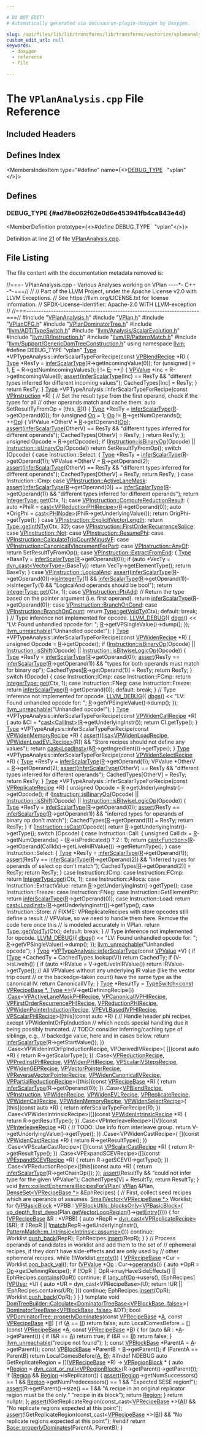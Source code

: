 ```yaml
---

# DO NOT EDIT!
# Automatically generated via docusaurus-plugin-doxygen by Doxygen.

slug: /api/files/lib/lib/transforms/lib/transforms/vectorize/vplananalysis-cpp
custom_edit_url: null
keywords:
  - doxygen
  - reference
  - file

---
```





# The `VPlanAnalysis.cpp` File Reference

<DoxygenPage pluginConfig={pluginConfig}>



## Included Headers

<IncludesList>
<IncludesListItem
  filePath="VPlanAnalysis.h"
  permalink="/docs/api/files/lib/lib/transforms/lib/transforms/vectorize/vplananalysis-h"
  isLocal="true" />
<IncludesListItem
  filePath="VPlan.h"
  permalink="/docs/api/files/lib/lib/transforms/lib/transforms/vectorize/vplan-h"
  isLocal="true" />
<IncludesListItem
  filePath="VPlanCFG.h"
  permalink="/docs/api/files/lib/lib/transforms/lib/transforms/vectorize/vplancfg-h"
  isLocal="true" />
<IncludesListItem
  filePath="VPlanDominatorTree.h"
  permalink="/docs/api/files/lib/lib/transforms/lib/transforms/vectorize/vplandominatortree-h"
  isLocal="true" />
<IncludesListItem
  filePath="llvm/ADT/TypeSwitch.h"
  permalink="/docs/api/files/include/include/llvm/include/llvm/adt/typeswitch-h"
  isLocal="true" />
<IncludesListItem
  filePath="llvm/Analysis/ScalarEvolution.h"
  permalink="/docs/api/files/include/include/llvm/include/llvm/analysis/scalarevolution-h"
  isLocal="true" />
<IncludesListItem
  filePath="llvm/IR/Instruction.h"
  permalink="/docs/api/files/include/include/llvm/include/llvm/ir/instruction-h"
  isLocal="true" />
<IncludesListItem
  filePath="llvm/IR/PatternMatch.h"
  permalink="/docs/api/files/include/include/llvm/include/llvm/ir/patternmatch-h"
  isLocal="true" />
<IncludesListItem
  filePath="llvm/Support/GenericDomTreeConstruction.h"
  permalink="/docs/api/files/include/include/llvm/include/llvm/support/genericdomtreeconstruction-h"
  isLocal="true" />
</IncludesList>

## Defines Index

<MembersIndex>

<MembersIndexItem
  type="#define"
  name={<><a href="#ad78e062f62e0d6e453941fb4ca843e4d">DEBUG&#95;TYPE</a>&nbsp;&nbsp;&nbsp;&quot;vplan&quot;</>}>
</MembersIndexItem>

</MembersIndex>


<SectionDefinition>

## Defines

### DEBUG&#95;TYPE {#ad78e062f62e0d6e453941fb4ca843e4d}

<MemberDefinition
  prototype={<>#define DEBUG&#95;TYPE&nbsp;&nbsp;&nbsp;&quot;vplan&quot;</>}>

Definition at line <a href="#l00021">21</a> of file <a href="/docs/api/files/lib/lib/transforms/lib/transforms/vectorize/vplananalysis-cpp">VPlanAnalysis.cpp</a>.
</MemberDefinition>

</SectionDefinition>

## File Listing

The file content with the documentation metadata removed is:

<ProgramListing>

<Link id="l00001" /><CodeLine lineNumber="1"><Highlight kind="comment">//===- VPlanAnalysis.cpp - Various Analyses working on VPlan ----&#42;- C++ -&#42;-===//</Highlight><Highlight kind="normal"></Highlight></CodeLine>
<Link id="l00002" /><CodeLine lineNumber="2"><Highlight kind="normal"></Highlight><Highlight kind="comment">//</Highlight><Highlight kind="normal"></Highlight></CodeLine>
<Link id="l00003" /><CodeLine lineNumber="3"><Highlight kind="normal"></Highlight><Highlight kind="comment">// Part of the LLVM Project, under the Apache License v2.0 with LLVM Exceptions.</Highlight><Highlight kind="normal"></Highlight></CodeLine>
<Link id="l00004" /><CodeLine lineNumber="4"><Highlight kind="normal"></Highlight><Highlight kind="comment">// See https://llvm.org/LICENSE.txt for license information.</Highlight><Highlight kind="normal"></Highlight></CodeLine>
<Link id="l00005" /><CodeLine lineNumber="5"><Highlight kind="normal"></Highlight><Highlight kind="comment">// SPDX-License-Identifier: Apache-2.0 WITH LLVM-exception</Highlight><Highlight kind="normal"></Highlight></CodeLine>
<Link id="l00006" /><CodeLine lineNumber="6"><Highlight kind="normal"></Highlight><Highlight kind="comment">//</Highlight><Highlight kind="normal"></Highlight></CodeLine>
<Link id="l00007" /><CodeLine lineNumber="7"><Highlight kind="normal"></Highlight><Highlight kind="comment">//===----------------------------------------------------------------------===//</Highlight><Highlight kind="normal"></Highlight></CodeLine>
<Link id="l00008" /><CodeLine lineNumber="8"><Highlight kind="normal"></Highlight></CodeLine>
<Link id="l00009" /><CodeLine lineNumber="9"><Highlight kind="normal"></Highlight><Highlight kind="preprocessor">#include &quot;<a href="/docs/api/files/lib/lib/transforms/lib/transforms/vectorize/vplananalysis-h">VPlanAnalysis.h</a>&quot;</Highlight><Highlight kind="normal"></Highlight></CodeLine>
<Link id="l00010" /><CodeLine lineNumber="10"><Highlight kind="normal"></Highlight><Highlight kind="preprocessor">#include &quot;<a href="/docs/api/files/lib/lib/transforms/lib/transforms/vectorize/vplan-h">VPlan.h</a>&quot;</Highlight><Highlight kind="normal"></Highlight></CodeLine>
<Link id="l00011" /><CodeLine lineNumber="11"><Highlight kind="normal"></Highlight><Highlight kind="preprocessor">#include &quot;<a href="/docs/api/files/lib/lib/transforms/lib/transforms/vectorize/vplancfg-h">VPlanCFG.h</a>&quot;</Highlight><Highlight kind="normal"></Highlight></CodeLine>
<Link id="l00012" /><CodeLine lineNumber="12"><Highlight kind="normal"></Highlight><Highlight kind="preprocessor">#include &quot;<a href="/docs/api/files/lib/lib/transforms/lib/transforms/vectorize/vplandominatortree-h">VPlanDominatorTree.h</a>&quot;</Highlight><Highlight kind="normal"></Highlight></CodeLine>
<Link id="l00013" /><CodeLine lineNumber="13"><Highlight kind="normal"></Highlight><Highlight kind="preprocessor">#include &quot;<a href="/docs/api/files/include/include/llvm/include/llvm/adt/typeswitch-h">llvm/ADT/TypeSwitch.h</a>&quot;</Highlight><Highlight kind="normal"></Highlight></CodeLine>
<Link id="l00014" /><CodeLine lineNumber="14"><Highlight kind="normal"></Highlight><Highlight kind="preprocessor">#include &quot;<a href="/docs/api/files/include/include/llvm/include/llvm/analysis/scalarevolution-h">llvm/Analysis/ScalarEvolution.h</a>&quot;</Highlight><Highlight kind="normal"></Highlight></CodeLine>
<Link id="l00015" /><CodeLine lineNumber="15"><Highlight kind="normal"></Highlight><Highlight kind="preprocessor">#include &quot;<a href="/docs/api/files/include/include/llvm/include/llvm/ir/instruction-h">llvm/IR/Instruction.h</a>&quot;</Highlight><Highlight kind="normal"></Highlight></CodeLine>
<Link id="l00016" /><CodeLine lineNumber="16"><Highlight kind="normal"></Highlight><Highlight kind="preprocessor">#include &quot;<a href="/docs/api/files/include/include/llvm/include/llvm/ir/patternmatch-h">llvm/IR/PatternMatch.h</a>&quot;</Highlight><Highlight kind="normal"></Highlight></CodeLine>
<Link id="l00017" /><CodeLine lineNumber="17"><Highlight kind="normal"></Highlight><Highlight kind="preprocessor">#include &quot;<a href="/docs/api/files/include/include/llvm/include/llvm/support/genericdomtreeconstruction-h">llvm/Support/GenericDomTreeConstruction.h</a>&quot;</Highlight><Highlight kind="normal"></Highlight></CodeLine>
<Link id="l00018" /><CodeLine lineNumber="18"><Highlight kind="normal"></Highlight></CodeLine>
<Link id="l00019" /><CodeLine lineNumber="19"><Highlight kind="normal"></Highlight><Highlight kind="keyword">using namespace </Highlight><Highlight kind="normal"><a href="/docs/api/namespaces/llvm">llvm</a>;</Highlight></CodeLine>
<Link id="l00020" /><CodeLine lineNumber="20"><Highlight kind="normal"></Highlight></CodeLine>
<Link id="l00021" /><CodeLine lineNumber="21" lineLink="#ad78e062f62e0d6e453941fb4ca843e4d"><Highlight kind="normal"></Highlight><Highlight kind="preprocessor">#define DEBUG&#95;TYPE &quot;vplan&quot;</Highlight><Highlight kind="normal"></Highlight></CodeLine>
<Link id="l00022" /><CodeLine lineNumber="22"><Highlight kind="normal"></Highlight></CodeLine>
<Link id="l00023" /><CodeLine lineNumber="23"><Highlight kind="normal"><a href="/docs/api/classes/llvm/type">Type</a> &#42;VPTypeAnalysis::inferScalarTypeForRecipe(</Highlight><Highlight kind="keyword">const</Highlight><Highlight kind="normal"> <a href="/docs/api/classes/llvm/vpblendrecipe">VPBlendRecipe</a> &#42;R) &#123;</Highlight></CodeLine>
<Link id="l00024" /><CodeLine lineNumber="24"><Highlight kind="normal">  <a href="/docs/api/classes/llvm/type">Type</a> &#42;ResTy = <a href="/docs/api/classes/llvm/vptypeanalysis/#aac3fb75b481d61e325b6d869d0f5f278">inferScalarType</a>(R-&gt;getIncomingValue(0));</Highlight></CodeLine>
<Link id="l00025" /><CodeLine lineNumber="25"><Highlight kind="normal">  </Highlight><Highlight kind="keywordflow">for</Highlight><Highlight kind="normal"> (</Highlight><Highlight kind="keywordtype">unsigned</Highlight><Highlight kind="normal"> <a href="/docs/api/files/lib/lib/support/md5-cpp/#ac0eafdc9ee161b71e7af98af736952fd">I</a> = 1, <a href="/docs/api/files/lib/lib/ir/builtingcs-cpp/#abb2b3a60ccc38a28239e19a1646e0c8a">E</a> = R-&gt;getNumIncomingValues(); <a href="/docs/api/files/lib/lib/support/md5-cpp/#ac0eafdc9ee161b71e7af98af736952fd">I</a> != <a href="/docs/api/files/lib/lib/ir/builtingcs-cpp/#abb2b3a60ccc38a28239e19a1646e0c8a">E</a>; ++<a href="/docs/api/files/lib/lib/support/md5-cpp/#ac0eafdc9ee161b71e7af98af736952fd">I</a>) &#123;</Highlight></CodeLine>
<Link id="l00026" /><CodeLine lineNumber="26"><Highlight kind="normal">    <a href="/docs/api/classes/llvm/vpvalue">VPValue</a> &#42;Inc = R-&gt;getIncomingValue(<a href="/docs/api/files/lib/lib/support/md5-cpp/#ac0eafdc9ee161b71e7af98af736952fd">I</a>);</Highlight></CodeLine>
<Link id="l00027" /><CodeLine lineNumber="27"><Highlight kind="normal">    <a href="/docs/api/files/lib/lib/target/lib/target/amdgpu/silowercontrolflow-cpp/#a4868c5d81c5ccc98c47aeab6244346a0">assert</a>(<a href="/docs/api/classes/llvm/vptypeanalysis/#aac3fb75b481d61e325b6d869d0f5f278">inferScalarType</a>(Inc) == ResTy &amp;&amp;</Highlight></CodeLine>
<Link id="l00028" /><CodeLine lineNumber="28"><Highlight kind="normal">           </Highlight><Highlight kind="stringliteral">&quot;different types inferred for different incoming values&quot;</Highlight><Highlight kind="normal">);</Highlight></CodeLine>
<Link id="l00029" /><CodeLine lineNumber="29"><Highlight kind="normal">    CachedTypes&#91;Inc&#93; = ResTy;</Highlight></CodeLine>
<Link id="l00030" /><CodeLine lineNumber="30"><Highlight kind="normal">  &#125;</Highlight></CodeLine>
<Link id="l00031" /><CodeLine lineNumber="31"><Highlight kind="normal">  </Highlight><Highlight kind="keywordflow">return</Highlight><Highlight kind="normal"> ResTy;</Highlight></CodeLine>
<Link id="l00032" /><CodeLine lineNumber="32"><Highlight kind="normal">&#125;</Highlight></CodeLine>
<Link id="l00033" /><CodeLine lineNumber="33"><Highlight kind="normal"></Highlight></CodeLine>
<Link id="l00034" /><CodeLine lineNumber="34"><Highlight kind="normal"><a href="/docs/api/classes/llvm/type">Type</a> &#42;VPTypeAnalysis::inferScalarTypeForRecipe(</Highlight><Highlight kind="keyword">const</Highlight><Highlight kind="normal"> <a href="/docs/api/classes/llvm/vpinstruction">VPInstruction</a> &#42;R) &#123;</Highlight></CodeLine>
<Link id="l00035" /><CodeLine lineNumber="35"><Highlight kind="normal">  </Highlight><Highlight kind="comment">// Set the result type from the first operand, check if the types for all</Highlight><Highlight kind="normal"></Highlight></CodeLine>
<Link id="l00036" /><CodeLine lineNumber="36"><Highlight kind="normal">  </Highlight><Highlight kind="comment">// other operands match and cache them.</Highlight><Highlight kind="normal"></Highlight></CodeLine>
<Link id="l00037" /><CodeLine lineNumber="37"><Highlight kind="normal">  </Highlight><Highlight kind="keyword">auto</Highlight><Highlight kind="normal"> SetResultTyFromOp = &#91;</Highlight><Highlight kind="keyword">this</Highlight><Highlight kind="normal">, <a href="/docs/api/namespaces/llvm/riscvfencefield/#a147be9e9780c1e33363ea572d4c7b25fa1835091d83e0e052cd1a32c99b2be731">R</a>&#93;() &#123;</Highlight></CodeLine>
<Link id="l00038" /><CodeLine lineNumber="38"><Highlight kind="normal">    <a href="/docs/api/files/include/include/llvm/include/llvm/demangle/itaniumdemangle-h/#a88ee8e4eea43084bd8964682683da88caa1fa27779242b4902f7ae3bdd5c6d508">Type</a> &#42;ResTy = <a href="/docs/api/classes/llvm/vptypeanalysis/#aac3fb75b481d61e325b6d869d0f5f278">inferScalarType</a>(<a href="/docs/api/namespaces/llvm/riscvfencefield/#a147be9e9780c1e33363ea572d4c7b25fa1835091d83e0e052cd1a32c99b2be731">R</a>-&gt;getOperand(0));</Highlight></CodeLine>
<Link id="l00039" /><CodeLine lineNumber="39"><Highlight kind="normal">    </Highlight><Highlight kind="keywordflow">for</Highlight><Highlight kind="normal"> (</Highlight><Highlight kind="keywordtype">unsigned</Highlight><Highlight kind="normal"> <a href="/docs/api/namespaces/llvm/#ab471937b9a227e70c7fe8bd9604014d6">Op</a> = 1; <a href="/docs/api/namespaces/llvm/#ab471937b9a227e70c7fe8bd9604014d6">Op</a> != <a href="/docs/api/namespaces/llvm/riscvfencefield/#a147be9e9780c1e33363ea572d4c7b25fa1835091d83e0e052cd1a32c99b2be731">R</a>-&gt;getNumOperands(); ++<a href="/docs/api/namespaces/llvm/#ab471937b9a227e70c7fe8bd9604014d6">Op</a>) &#123;</Highlight></CodeLine>
<Link id="l00040" /><CodeLine lineNumber="40"><Highlight kind="normal">      VPValue &#42;OtherV = <a href="/docs/api/namespaces/llvm/riscvfencefield/#a147be9e9780c1e33363ea572d4c7b25fa1835091d83e0e052cd1a32c99b2be731">R</a>-&gt;getOperand(<a href="/docs/api/namespaces/llvm/#ab471937b9a227e70c7fe8bd9604014d6">Op</a>);</Highlight></CodeLine>
<Link id="l00041" /><CodeLine lineNumber="41"><Highlight kind="normal">      <a href="/docs/api/files/lib/lib/target/lib/target/amdgpu/silowercontrolflow-cpp/#a4868c5d81c5ccc98c47aeab6244346a0">assert</a>(<a href="/docs/api/classes/llvm/vptypeanalysis/#aac3fb75b481d61e325b6d869d0f5f278">inferScalarType</a>(OtherV) == ResTy &amp;&amp;</Highlight></CodeLine>
<Link id="l00042" /><CodeLine lineNumber="42"><Highlight kind="normal">             </Highlight><Highlight kind="stringliteral">&quot;different types inferred for different operands&quot;</Highlight><Highlight kind="normal">);</Highlight></CodeLine>
<Link id="l00043" /><CodeLine lineNumber="43"><Highlight kind="normal">      CachedTypes&#91;OtherV&#93; = ResTy;</Highlight></CodeLine>
<Link id="l00044" /><CodeLine lineNumber="44"><Highlight kind="normal">    &#125;</Highlight></CodeLine>
<Link id="l00045" /><CodeLine lineNumber="45"><Highlight kind="normal">    </Highlight><Highlight kind="keywordflow">return</Highlight><Highlight kind="normal"> ResTy;</Highlight></CodeLine>
<Link id="l00046" /><CodeLine lineNumber="46"><Highlight kind="normal">  &#125;;</Highlight></CodeLine>
<Link id="l00047" /><CodeLine lineNumber="47"><Highlight kind="normal"></Highlight></CodeLine>
<Link id="l00048" /><CodeLine lineNumber="48"><Highlight kind="normal">  </Highlight><Highlight kind="keywordtype">unsigned</Highlight><Highlight kind="normal"> Opcode = <a href="/docs/api/namespaces/llvm/riscvfencefield/#a147be9e9780c1e33363ea572d4c7b25fa1835091d83e0e052cd1a32c99b2be731">R</a>-&gt;getOpcode();</Highlight></CodeLine>
<Link id="l00049" /><CodeLine lineNumber="49"><Highlight kind="normal">  </Highlight><Highlight kind="keywordflow">if</Highlight><Highlight kind="normal"> (<a href="/docs/api/classes/llvm/instruction/#a5c88132322ca3f46f242f7c023a57010">Instruction::isBinaryOp</a>(Opcode) || <a href="/docs/api/classes/llvm/instruction/#ae6249022aded13ad98775c11881bc117">Instruction::isUnaryOp</a>(Opcode))</Highlight></CodeLine>
<Link id="l00050" /><CodeLine lineNumber="50"><Highlight kind="normal">    </Highlight><Highlight kind="keywordflow">return</Highlight><Highlight kind="normal"> SetResultTyFromOp();</Highlight></CodeLine>
<Link id="l00051" /><CodeLine lineNumber="51"><Highlight kind="normal"></Highlight></CodeLine>
<Link id="l00052" /><CodeLine lineNumber="52"><Highlight kind="normal">  </Highlight><Highlight kind="keywordflow">switch</Highlight><Highlight kind="normal"> (Opcode) &#123;</Highlight></CodeLine>
<Link id="l00053" /><CodeLine lineNumber="53"><Highlight kind="normal">  </Highlight><Highlight kind="keywordflow">case</Highlight><Highlight kind="normal"> Instruction::Select: &#123;</Highlight></CodeLine>
<Link id="l00054" /><CodeLine lineNumber="54"><Highlight kind="normal">    <a href="/docs/api/files/include/include/llvm/include/llvm/demangle/itaniumdemangle-h/#a88ee8e4eea43084bd8964682683da88caa1fa27779242b4902f7ae3bdd5c6d508">Type</a> &#42;ResTy = <a href="/docs/api/classes/llvm/vptypeanalysis/#aac3fb75b481d61e325b6d869d0f5f278">inferScalarType</a>(<a href="/docs/api/namespaces/llvm/riscvfencefield/#a147be9e9780c1e33363ea572d4c7b25fa1835091d83e0e052cd1a32c99b2be731">R</a>-&gt;getOperand(1));</Highlight></CodeLine>
<Link id="l00055" /><CodeLine lineNumber="55"><Highlight kind="normal">    VPValue &#42;OtherV = <a href="/docs/api/namespaces/llvm/riscvfencefield/#a147be9e9780c1e33363ea572d4c7b25fa1835091d83e0e052cd1a32c99b2be731">R</a>-&gt;getOperand(2);</Highlight></CodeLine>
<Link id="l00056" /><CodeLine lineNumber="56"><Highlight kind="normal">    <a href="/docs/api/files/lib/lib/target/lib/target/amdgpu/silowercontrolflow-cpp/#a4868c5d81c5ccc98c47aeab6244346a0">assert</a>(<a href="/docs/api/classes/llvm/vptypeanalysis/#aac3fb75b481d61e325b6d869d0f5f278">inferScalarType</a>(OtherV) == ResTy &amp;&amp;</Highlight></CodeLine>
<Link id="l00057" /><CodeLine lineNumber="57"><Highlight kind="normal">           </Highlight><Highlight kind="stringliteral">&quot;different types inferred for different operands&quot;</Highlight><Highlight kind="normal">);</Highlight></CodeLine>
<Link id="l00058" /><CodeLine lineNumber="58"><Highlight kind="normal">    CachedTypes&#91;OtherV&#93; = ResTy;</Highlight></CodeLine>
<Link id="l00059" /><CodeLine lineNumber="59"><Highlight kind="normal">    </Highlight><Highlight kind="keywordflow">return</Highlight><Highlight kind="normal"> ResTy;</Highlight></CodeLine>
<Link id="l00060" /><CodeLine lineNumber="60"><Highlight kind="normal">  &#125;</Highlight></CodeLine>
<Link id="l00061" /><CodeLine lineNumber="61"><Highlight kind="normal">  </Highlight><Highlight kind="keywordflow">case</Highlight><Highlight kind="normal"> Instruction::ICmp:</Highlight></CodeLine>
<Link id="l00062" /><CodeLine lineNumber="62"><Highlight kind="normal">  </Highlight><Highlight kind="keywordflow">case</Highlight><Highlight kind="normal"> <a href="/docs/api/classes/llvm/vpinstruction/#a507f9482c01673384c0c203530dad6f2a79a53c84dbac24c496a4c9a6cf70596c">VPInstruction::ActiveLaneMask</a>:</Highlight></CodeLine>
<Link id="l00063" /><CodeLine lineNumber="63"><Highlight kind="normal">    <a href="/docs/api/files/lib/lib/target/lib/target/amdgpu/silowercontrolflow-cpp/#a4868c5d81c5ccc98c47aeab6244346a0">assert</a>(<a href="/docs/api/classes/llvm/vptypeanalysis/#aac3fb75b481d61e325b6d869d0f5f278">inferScalarType</a>(<a href="/docs/api/namespaces/llvm/riscvfencefield/#a147be9e9780c1e33363ea572d4c7b25fa1835091d83e0e052cd1a32c99b2be731">R</a>-&gt;getOperand(0)) ==</Highlight></CodeLine>
<Link id="l00064" /><CodeLine lineNumber="64"><Highlight kind="normal">               <a href="/docs/api/classes/llvm/vptypeanalysis/#aac3fb75b481d61e325b6d869d0f5f278">inferScalarType</a>(<a href="/docs/api/namespaces/llvm/riscvfencefield/#a147be9e9780c1e33363ea572d4c7b25fa1835091d83e0e052cd1a32c99b2be731">R</a>-&gt;getOperand(1)) &amp;&amp;</Highlight></CodeLine>
<Link id="l00065" /><CodeLine lineNumber="65"><Highlight kind="normal">           </Highlight><Highlight kind="stringliteral">&quot;different types inferred for different operands&quot;</Highlight><Highlight kind="normal">);</Highlight></CodeLine>
<Link id="l00066" /><CodeLine lineNumber="66"><Highlight kind="normal">    </Highlight><Highlight kind="keywordflow">return</Highlight><Highlight kind="normal"> <a href="/docs/api/classes/llvm/integertype/#a14f7b4f1aed38192fb6b7772eb506bdb">IntegerType::get</a>(Ctx, 1);</Highlight></CodeLine>
<Link id="l00067" /><CodeLine lineNumber="67"><Highlight kind="normal">  </Highlight><Highlight kind="keywordflow">case</Highlight><Highlight kind="normal"> <a href="/docs/api/classes/llvm/vpinstruction/#a507f9482c01673384c0c203530dad6f2ad9b4011dc2ac58da0fecd16d99f1f17d">VPInstruction::ComputeReductionResult</a>: &#123;</Highlight></CodeLine>
<Link id="l00068" /><CodeLine lineNumber="68"><Highlight kind="normal">    </Highlight><Highlight kind="keyword">auto</Highlight><Highlight kind="normal"> &#42;PhiR = <a href="/docs/api/namespaces/llvm/#ac4fc845f5ed92de63cd4474f128f5fc5">cast&lt;VPReductionPHIRecipe&gt;</a>(<a href="/docs/api/namespaces/llvm/riscvfencefield/#a147be9e9780c1e33363ea572d4c7b25fa1835091d83e0e052cd1a32c99b2be731">R</a>-&gt;getOperand(0));</Highlight></CodeLine>
<Link id="l00069" /><CodeLine lineNumber="69"><Highlight kind="normal">    </Highlight><Highlight kind="keyword">auto</Highlight><Highlight kind="normal"> &#42;OrigPhi = <a href="/docs/api/namespaces/llvm/#ac4fc845f5ed92de63cd4474f128f5fc5">cast&lt;PHINode&gt;</a>(PhiR-&gt;getUnderlyingValue());</Highlight></CodeLine>
<Link id="l00070" /><CodeLine lineNumber="70"><Highlight kind="normal">    </Highlight><Highlight kind="keywordflow">return</Highlight><Highlight kind="normal"> OrigPhi-&gt;getType();</Highlight></CodeLine>
<Link id="l00071" /><CodeLine lineNumber="71"><Highlight kind="normal">  &#125;</Highlight></CodeLine>
<Link id="l00072" /><CodeLine lineNumber="72"><Highlight kind="normal">  </Highlight><Highlight kind="keywordflow">case</Highlight><Highlight kind="normal"> <a href="/docs/api/classes/llvm/vpinstruction/#a507f9482c01673384c0c203530dad6f2a8c9deab6571a0b4db0c69c64c0d682eb">VPInstruction::ExplicitVectorLength</a>:</Highlight></CodeLine>
<Link id="l00073" /><CodeLine lineNumber="73"><Highlight kind="normal">    </Highlight><Highlight kind="keywordflow">return</Highlight><Highlight kind="normal"> <a href="/docs/api/classes/llvm/type/#acaf8e4c3e40e01e848c1fad5f05b81cd">Type::getIntNTy</a>(Ctx, 32);</Highlight></CodeLine>
<Link id="l00074" /><CodeLine lineNumber="74"><Highlight kind="normal">  </Highlight><Highlight kind="keywordflow">case</Highlight><Highlight kind="normal"> <a href="/docs/api/classes/llvm/vpinstruction/#a507f9482c01673384c0c203530dad6f2a811727530f9a54b651d638943d34aa61">VPInstruction::FirstOrderRecurrenceSplice</a>:</Highlight></CodeLine>
<Link id="l00075" /><CodeLine lineNumber="75"><Highlight kind="normal">  </Highlight><Highlight kind="keywordflow">case</Highlight><Highlight kind="normal"> <a href="/docs/api/classes/llvm/vpinstruction/#a507f9482c01673384c0c203530dad6f2adc31f61474346e1f42ec58902ee8a48b">VPInstruction::Not</a>:</Highlight></CodeLine>
<Link id="l00076" /><CodeLine lineNumber="76"><Highlight kind="normal">  </Highlight><Highlight kind="keywordflow">case</Highlight><Highlight kind="normal"> <a href="/docs/api/classes/llvm/vpinstruction/#a507f9482c01673384c0c203530dad6f2a36144832b0ebcda13ce881d2b60eaf91">VPInstruction::ResumePhi</a>:</Highlight></CodeLine>
<Link id="l00077" /><CodeLine lineNumber="77"><Highlight kind="normal">  </Highlight><Highlight kind="keywordflow">case</Highlight><Highlight kind="normal"> <a href="/docs/api/classes/llvm/vpinstruction/#a507f9482c01673384c0c203530dad6f2add61254acc7408bb3c3bb55765481418">VPInstruction::CalculateTripCountMinusVF</a>:</Highlight></CodeLine>
<Link id="l00078" /><CodeLine lineNumber="78"><Highlight kind="normal">  </Highlight><Highlight kind="keywordflow">case</Highlight><Highlight kind="normal"> <a href="/docs/api/classes/llvm/vpinstruction/#a507f9482c01673384c0c203530dad6f2ad271d9d05bf5644dfa1487b3fc42a131">VPInstruction::CanonicalIVIncrementForPart</a>:</Highlight></CodeLine>
<Link id="l00079" /><CodeLine lineNumber="79"><Highlight kind="normal">  </Highlight><Highlight kind="keywordflow">case</Highlight><Highlight kind="normal"> <a href="/docs/api/classes/llvm/vpinstruction/#a507f9482c01673384c0c203530dad6f2aeb4304c45f6343ca9188dbe52456a969">VPInstruction::AnyOf</a>:</Highlight></CodeLine>
<Link id="l00080" /><CodeLine lineNumber="80"><Highlight kind="normal">    </Highlight><Highlight kind="keywordflow">return</Highlight><Highlight kind="normal"> SetResultTyFromOp();</Highlight></CodeLine>
<Link id="l00081" /><CodeLine lineNumber="81"><Highlight kind="normal">  </Highlight><Highlight kind="keywordflow">case</Highlight><Highlight kind="normal"> <a href="/docs/api/classes/llvm/vpinstruction/#a507f9482c01673384c0c203530dad6f2ad6b029191d02f4c7a7dda59e44c88ab6">VPInstruction::ExtractFromEnd</a>: &#123;</Highlight></CodeLine>
<Link id="l00082" /><CodeLine lineNumber="82"><Highlight kind="normal">    <a href="/docs/api/files/include/include/llvm/include/llvm/demangle/itaniumdemangle-h/#a88ee8e4eea43084bd8964682683da88caa1fa27779242b4902f7ae3bdd5c6d508">Type</a> &#42;BaseTy = <a href="/docs/api/classes/llvm/vptypeanalysis/#aac3fb75b481d61e325b6d869d0f5f278">inferScalarType</a>(<a href="/docs/api/namespaces/llvm/riscvfencefield/#a147be9e9780c1e33363ea572d4c7b25fa1835091d83e0e052cd1a32c99b2be731">R</a>-&gt;getOperand(0));</Highlight></CodeLine>
<Link id="l00083" /><CodeLine lineNumber="83"><Highlight kind="normal">    </Highlight><Highlight kind="keywordflow">if</Highlight><Highlight kind="normal"> (</Highlight><Highlight kind="keyword">auto</Highlight><Highlight kind="normal"> &#42;VecTy = <a href="/docs/api/namespaces/llvm/#a22eeee01734061ac1b31ccd994c49eef">dyn&#95;cast&lt;VectorType&gt;</a>(BaseTy))</Highlight></CodeLine>
<Link id="l00084" /><CodeLine lineNumber="84"><Highlight kind="normal">      </Highlight><Highlight kind="keywordflow">return</Highlight><Highlight kind="normal"> VecTy-&gt;getElementType();</Highlight></CodeLine>
<Link id="l00085" /><CodeLine lineNumber="85"><Highlight kind="normal">    </Highlight><Highlight kind="keywordflow">return</Highlight><Highlight kind="normal"> BaseTy;</Highlight></CodeLine>
<Link id="l00086" /><CodeLine lineNumber="86"><Highlight kind="normal">  &#125;</Highlight></CodeLine>
<Link id="l00087" /><CodeLine lineNumber="87"><Highlight kind="normal">  </Highlight><Highlight kind="keywordflow">case</Highlight><Highlight kind="normal"> <a href="/docs/api/classes/llvm/vpinstruction/#a507f9482c01673384c0c203530dad6f2abeeaaa123e853f501079c8214ebbe574">VPInstruction::LogicalAnd</a>:</Highlight></CodeLine>
<Link id="l00088" /><CodeLine lineNumber="88"><Highlight kind="normal">    <a href="/docs/api/files/lib/lib/target/lib/target/amdgpu/silowercontrolflow-cpp/#a4868c5d81c5ccc98c47aeab6244346a0">assert</a>(<a href="/docs/api/classes/llvm/vptypeanalysis/#aac3fb75b481d61e325b6d869d0f5f278">inferScalarType</a>(<a href="/docs/api/namespaces/llvm/riscvfencefield/#a147be9e9780c1e33363ea572d4c7b25fa1835091d83e0e052cd1a32c99b2be731">R</a>-&gt;getOperand(0))-&gt;<a href="/docs/api/classes/llvm/type/#ac6d28a9b11139182134a9618028a0d07">isIntegerTy</a>(1) &amp;&amp;</Highlight></CodeLine>
<Link id="l00089" /><CodeLine lineNumber="89"><Highlight kind="normal">           <a href="/docs/api/classes/llvm/vptypeanalysis/#aac3fb75b481d61e325b6d869d0f5f278">inferScalarType</a>(<a href="/docs/api/namespaces/llvm/riscvfencefield/#a147be9e9780c1e33363ea572d4c7b25fa1835091d83e0e052cd1a32c99b2be731">R</a>-&gt;getOperand(1))-&gt;isIntegerTy(1) &amp;&amp;</Highlight></CodeLine>
<Link id="l00090" /><CodeLine lineNumber="90"><Highlight kind="normal">           </Highlight><Highlight kind="stringliteral">&quot;LogicalAnd operands should be bool&quot;</Highlight><Highlight kind="normal">);</Highlight></CodeLine>
<Link id="l00091" /><CodeLine lineNumber="91"><Highlight kind="normal">    </Highlight><Highlight kind="keywordflow">return</Highlight><Highlight kind="normal"> <a href="/docs/api/classes/llvm/integertype/#a14f7b4f1aed38192fb6b7772eb506bdb">IntegerType::get</a>(Ctx, 1);</Highlight></CodeLine>
<Link id="l00092" /><CodeLine lineNumber="92"><Highlight kind="normal">  </Highlight><Highlight kind="keywordflow">case</Highlight><Highlight kind="normal"> <a href="/docs/api/classes/llvm/vpinstruction/#a507f9482c01673384c0c203530dad6f2a055004cd2c472e5a3de6eb59c5f8d9f5">VPInstruction::PtrAdd</a>:</Highlight></CodeLine>
<Link id="l00093" /><CodeLine lineNumber="93"><Highlight kind="normal">    </Highlight><Highlight kind="comment">// Return the type based on the pointer argument (i.e. first operand).</Highlight><Highlight kind="normal"></Highlight></CodeLine>
<Link id="l00094" /><CodeLine lineNumber="94"><Highlight kind="normal">    </Highlight><Highlight kind="keywordflow">return</Highlight><Highlight kind="normal"> <a href="/docs/api/classes/llvm/vptypeanalysis/#aac3fb75b481d61e325b6d869d0f5f278">inferScalarType</a>(<a href="/docs/api/namespaces/llvm/riscvfencefield/#a147be9e9780c1e33363ea572d4c7b25fa1835091d83e0e052cd1a32c99b2be731">R</a>-&gt;getOperand(0));</Highlight></CodeLine>
<Link id="l00095" /><CodeLine lineNumber="95"><Highlight kind="normal">  </Highlight><Highlight kind="keywordflow">case</Highlight><Highlight kind="normal"> <a href="/docs/api/classes/llvm/vpinstruction/#a507f9482c01673384c0c203530dad6f2a0062eccdb4956531f7b6a3cf71c3320c">VPInstruction::BranchOnCond</a>:</Highlight></CodeLine>
<Link id="l00096" /><CodeLine lineNumber="96"><Highlight kind="normal">  </Highlight><Highlight kind="keywordflow">case</Highlight><Highlight kind="normal"> <a href="/docs/api/classes/llvm/vpinstruction/#a507f9482c01673384c0c203530dad6f2a49dcace93798ddd457a9d4e584bbc9a2">VPInstruction::BranchOnCount</a>:</Highlight></CodeLine>
<Link id="l00097" /><CodeLine lineNumber="97"><Highlight kind="normal">    </Highlight><Highlight kind="keywordflow">return</Highlight><Highlight kind="normal"> <a href="/docs/api/classes/llvm/type/#a6e20e76960d952de088354cbcd14c3ab">Type::getVoidTy</a>(Ctx);</Highlight></CodeLine>
<Link id="l00098" /><CodeLine lineNumber="98"><Highlight kind="normal">  </Highlight><Highlight kind="keywordflow">default</Highlight><Highlight kind="normal">:</Highlight></CodeLine>
<Link id="l00099" /><CodeLine lineNumber="99"><Highlight kind="normal">    </Highlight><Highlight kind="keywordflow">break</Highlight><Highlight kind="normal">;</Highlight></CodeLine>
<Link id="l00100" /><CodeLine lineNumber="100"><Highlight kind="normal">  &#125;</Highlight></CodeLine>
<Link id="l00101" /><CodeLine lineNumber="101"><Highlight kind="normal">  </Highlight><Highlight kind="comment">// Type inference not implemented for opcode.</Highlight><Highlight kind="normal"></Highlight></CodeLine>
<Link id="l00102" /><CodeLine lineNumber="102"><Highlight kind="normal">  <a href="/docs/api/files/include/include/llvm/include/llvm/support/debug-h/#a196897517069dda1bdb549e24468f7d7">LLVM&#95;DEBUG</a>(&#123;</Highlight></CodeLine>
<Link id="l00103" /><CodeLine lineNumber="103"><Highlight kind="normal">    <a href="/docs/api/namespaces/llvm/#a7c46c742c31be54870e2038048e6b391">dbgs</a>() &lt;&lt; </Highlight><Highlight kind="stringliteral">&quot;LV: Found unhandled opcode for: &quot;</Highlight><Highlight kind="normal">;</Highlight></CodeLine>
<Link id="l00104" /><CodeLine lineNumber="104"><Highlight kind="normal">    <a href="/docs/api/namespaces/llvm/riscvfencefield/#a147be9e9780c1e33363ea572d4c7b25fa1835091d83e0e052cd1a32c99b2be731">R</a>-&gt;getVPSingleValue()-&gt;dump();</Highlight></CodeLine>
<Link id="l00105" /><CodeLine lineNumber="105"><Highlight kind="normal">  &#125;);</Highlight></CodeLine>
<Link id="l00106" /><CodeLine lineNumber="106"><Highlight kind="normal">  <a href="/docs/api/files/include/include/llvm/include/llvm/support/errorhandling-h/#ace243f5c25697a1107cce46626b3dc94">llvm&#95;unreachable</a>(</Highlight><Highlight kind="stringliteral">&quot;Unhandled opcode!&quot;</Highlight><Highlight kind="normal">);</Highlight></CodeLine>
<Link id="l00107" /><CodeLine lineNumber="107"><Highlight kind="normal">&#125;</Highlight></CodeLine>
<Link id="l00108" /><CodeLine lineNumber="108"><Highlight kind="normal"></Highlight></CodeLine>
<Link id="l00109" /><CodeLine lineNumber="109"><Highlight kind="normal"><a href="/docs/api/classes/llvm/type">Type</a> &#42;VPTypeAnalysis::inferScalarTypeForRecipe(</Highlight><Highlight kind="keyword">const</Highlight><Highlight kind="normal"> <a href="/docs/api/classes/llvm/vpwidenrecipe">VPWidenRecipe</a> &#42;R) &#123;</Highlight></CodeLine>
<Link id="l00110" /><CodeLine lineNumber="110"><Highlight kind="normal">  </Highlight><Highlight kind="keywordtype">unsigned</Highlight><Highlight kind="normal"> Opcode = <a href="/docs/api/namespaces/llvm/riscvfencefield/#a147be9e9780c1e33363ea572d4c7b25fa1835091d83e0e052cd1a32c99b2be731">R</a>-&gt;getOpcode();</Highlight></CodeLine>
<Link id="l00111" /><CodeLine lineNumber="111"><Highlight kind="normal">  </Highlight><Highlight kind="keywordflow">if</Highlight><Highlight kind="normal"> (<a href="/docs/api/classes/llvm/instruction/#a5c88132322ca3f46f242f7c023a57010">Instruction::isBinaryOp</a>(Opcode) || <a href="/docs/api/classes/llvm/instruction/#ac5984d6827f6e6922bed00bf03ba9552">Instruction::isShift</a>(Opcode) ||</Highlight></CodeLine>
<Link id="l00112" /><CodeLine lineNumber="112"><Highlight kind="normal">      <a href="/docs/api/classes/llvm/instruction/#ac3376e3bd632ad72252638ae43295ce4">Instruction::isBitwiseLogicOp</a>(Opcode)) &#123;</Highlight></CodeLine>
<Link id="l00113" /><CodeLine lineNumber="113"><Highlight kind="normal">    <a href="/docs/api/files/include/include/llvm/include/llvm/demangle/itaniumdemangle-h/#a88ee8e4eea43084bd8964682683da88caa1fa27779242b4902f7ae3bdd5c6d508">Type</a> &#42;ResTy = <a href="/docs/api/classes/llvm/vptypeanalysis/#aac3fb75b481d61e325b6d869d0f5f278">inferScalarType</a>(<a href="/docs/api/namespaces/llvm/riscvfencefield/#a147be9e9780c1e33363ea572d4c7b25fa1835091d83e0e052cd1a32c99b2be731">R</a>-&gt;getOperand(0));</Highlight></CodeLine>
<Link id="l00114" /><CodeLine lineNumber="114"><Highlight kind="normal">    <a href="/docs/api/files/lib/lib/target/lib/target/amdgpu/silowercontrolflow-cpp/#a4868c5d81c5ccc98c47aeab6244346a0">assert</a>(ResTy == <a href="/docs/api/classes/llvm/vptypeanalysis/#aac3fb75b481d61e325b6d869d0f5f278">inferScalarType</a>(<a href="/docs/api/namespaces/llvm/riscvfencefield/#a147be9e9780c1e33363ea572d4c7b25fa1835091d83e0e052cd1a32c99b2be731">R</a>-&gt;getOperand(1)) &amp;&amp;</Highlight></CodeLine>
<Link id="l00115" /><CodeLine lineNumber="115"><Highlight kind="normal">           </Highlight><Highlight kind="stringliteral">&quot;types for both operands must match for binary op&quot;</Highlight><Highlight kind="normal">);</Highlight></CodeLine>
<Link id="l00116" /><CodeLine lineNumber="116"><Highlight kind="normal">    CachedTypes&#91;<a href="/docs/api/namespaces/llvm/riscvfencefield/#a147be9e9780c1e33363ea572d4c7b25fa1835091d83e0e052cd1a32c99b2be731">R</a>-&gt;getOperand(1)&#93; = ResTy;</Highlight></CodeLine>
<Link id="l00117" /><CodeLine lineNumber="117"><Highlight kind="normal">    </Highlight><Highlight kind="keywordflow">return</Highlight><Highlight kind="normal"> ResTy;</Highlight></CodeLine>
<Link id="l00118" /><CodeLine lineNumber="118"><Highlight kind="normal">  &#125;</Highlight></CodeLine>
<Link id="l00119" /><CodeLine lineNumber="119"><Highlight kind="normal"></Highlight></CodeLine>
<Link id="l00120" /><CodeLine lineNumber="120"><Highlight kind="normal">  </Highlight><Highlight kind="keywordflow">switch</Highlight><Highlight kind="normal"> (Opcode) &#123;</Highlight></CodeLine>
<Link id="l00121" /><CodeLine lineNumber="121"><Highlight kind="normal">  </Highlight><Highlight kind="keywordflow">case</Highlight><Highlight kind="normal"> Instruction::ICmp:</Highlight></CodeLine>
<Link id="l00122" /><CodeLine lineNumber="122"><Highlight kind="normal">  </Highlight><Highlight kind="keywordflow">case</Highlight><Highlight kind="normal"> Instruction::FCmp:</Highlight></CodeLine>
<Link id="l00123" /><CodeLine lineNumber="123"><Highlight kind="normal">    </Highlight><Highlight kind="keywordflow">return</Highlight><Highlight kind="normal"> <a href="/docs/api/classes/llvm/integertype/#a14f7b4f1aed38192fb6b7772eb506bdb">IntegerType::get</a>(Ctx, 1);</Highlight></CodeLine>
<Link id="l00124" /><CodeLine lineNumber="124"><Highlight kind="normal">  </Highlight><Highlight kind="keywordflow">case</Highlight><Highlight kind="normal"> Instruction::FNeg:</Highlight></CodeLine>
<Link id="l00125" /><CodeLine lineNumber="125"><Highlight kind="normal">  </Highlight><Highlight kind="keywordflow">case</Highlight><Highlight kind="normal"> Instruction::Freeze:</Highlight></CodeLine>
<Link id="l00126" /><CodeLine lineNumber="126"><Highlight kind="normal">    </Highlight><Highlight kind="keywordflow">return</Highlight><Highlight kind="normal"> <a href="/docs/api/classes/llvm/vptypeanalysis/#aac3fb75b481d61e325b6d869d0f5f278">inferScalarType</a>(<a href="/docs/api/namespaces/llvm/riscvfencefield/#a147be9e9780c1e33363ea572d4c7b25fa1835091d83e0e052cd1a32c99b2be731">R</a>-&gt;getOperand(0));</Highlight></CodeLine>
<Link id="l00127" /><CodeLine lineNumber="127"><Highlight kind="normal">  </Highlight><Highlight kind="keywordflow">default</Highlight><Highlight kind="normal">:</Highlight></CodeLine>
<Link id="l00128" /><CodeLine lineNumber="128"><Highlight kind="normal">    </Highlight><Highlight kind="keywordflow">break</Highlight><Highlight kind="normal">;</Highlight></CodeLine>
<Link id="l00129" /><CodeLine lineNumber="129"><Highlight kind="normal">  &#125;</Highlight></CodeLine>
<Link id="l00130" /><CodeLine lineNumber="130"><Highlight kind="normal"></Highlight></CodeLine>
<Link id="l00131" /><CodeLine lineNumber="131"><Highlight kind="normal">  </Highlight><Highlight kind="comment">// Type inference not implemented for opcode.</Highlight><Highlight kind="normal"></Highlight></CodeLine>
<Link id="l00132" /><CodeLine lineNumber="132"><Highlight kind="normal">  <a href="/docs/api/files/include/include/llvm/include/llvm/support/debug-h/#a196897517069dda1bdb549e24468f7d7">LLVM&#95;DEBUG</a>(&#123;</Highlight></CodeLine>
<Link id="l00133" /><CodeLine lineNumber="133"><Highlight kind="normal">    <a href="/docs/api/namespaces/llvm/#a7c46c742c31be54870e2038048e6b391">dbgs</a>() &lt;&lt; </Highlight><Highlight kind="stringliteral">&quot;LV: Found unhandled opcode for: &quot;</Highlight><Highlight kind="normal">;</Highlight></CodeLine>
<Link id="l00134" /><CodeLine lineNumber="134"><Highlight kind="normal">    <a href="/docs/api/namespaces/llvm/riscvfencefield/#a147be9e9780c1e33363ea572d4c7b25fa1835091d83e0e052cd1a32c99b2be731">R</a>-&gt;getVPSingleValue()-&gt;dump();</Highlight></CodeLine>
<Link id="l00135" /><CodeLine lineNumber="135"><Highlight kind="normal">  &#125;);</Highlight></CodeLine>
<Link id="l00136" /><CodeLine lineNumber="136"><Highlight kind="normal">  <a href="/docs/api/files/include/include/llvm/include/llvm/support/errorhandling-h/#ace243f5c25697a1107cce46626b3dc94">llvm&#95;unreachable</a>(</Highlight><Highlight kind="stringliteral">&quot;Unhandled opcode!&quot;</Highlight><Highlight kind="normal">);</Highlight></CodeLine>
<Link id="l00137" /><CodeLine lineNumber="137"><Highlight kind="normal">&#125;</Highlight></CodeLine>
<Link id="l00138" /><CodeLine lineNumber="138"><Highlight kind="normal"></Highlight></CodeLine>
<Link id="l00139" /><CodeLine lineNumber="139"><Highlight kind="normal"><a href="/docs/api/classes/llvm/type">Type</a> &#42;VPTypeAnalysis::inferScalarTypeForRecipe(</Highlight><Highlight kind="keyword">const</Highlight><Highlight kind="normal"> <a href="/docs/api/classes/llvm/vpwidencallrecipe">VPWidenCallRecipe</a> &#42;R) &#123;</Highlight></CodeLine>
<Link id="l00140" /><CodeLine lineNumber="140"><Highlight kind="normal">  </Highlight><Highlight kind="keyword">auto</Highlight><Highlight kind="normal"> &amp;CI = &#42;<a href="/docs/api/namespaces/llvm/#ac4fc845f5ed92de63cd4474f128f5fc5">cast&lt;CallInst&gt;</a>(<a href="/docs/api/namespaces/llvm/riscvfencefield/#a147be9e9780c1e33363ea572d4c7b25fa1835091d83e0e052cd1a32c99b2be731">R</a>-&gt;getUnderlyingInstr());</Highlight></CodeLine>
<Link id="l00141" /><CodeLine lineNumber="141"><Highlight kind="normal">  </Highlight><Highlight kind="keywordflow">return</Highlight><Highlight kind="normal"> CI.getType();</Highlight></CodeLine>
<Link id="l00142" /><CodeLine lineNumber="142"><Highlight kind="normal">&#125;</Highlight></CodeLine>
<Link id="l00143" /><CodeLine lineNumber="143"><Highlight kind="normal"></Highlight></CodeLine>
<Link id="l00144" /><CodeLine lineNumber="144"><Highlight kind="normal"><a href="/docs/api/classes/llvm/type">Type</a> &#42;VPTypeAnalysis::inferScalarTypeForRecipe(</Highlight><Highlight kind="keyword">const</Highlight><Highlight kind="normal"> <a href="/docs/api/classes/llvm/vpwidenmemoryrecipe">VPWidenMemoryRecipe</a> &#42;R) &#123;</Highlight></CodeLine>
<Link id="l00145" /><CodeLine lineNumber="145"><Highlight kind="normal">  <a href="/docs/api/files/lib/lib/target/lib/target/amdgpu/silowercontrolflow-cpp/#a4868c5d81c5ccc98c47aeab6244346a0">assert</a>((<a href="/docs/api/namespaces/llvm/#a92ca992e52dddc420f4b069cae06dfbe">isa&lt;VPWidenLoadRecipe, VPWidenLoadEVLRecipe&gt;</a>(R)) &amp;&amp;</Highlight></CodeLine>
<Link id="l00146" /><CodeLine lineNumber="146"><Highlight kind="normal">         </Highlight><Highlight kind="stringliteral">&quot;Store recipes should not define any values&quot;</Highlight><Highlight kind="normal">);</Highlight></CodeLine>
<Link id="l00147" /><CodeLine lineNumber="147"><Highlight kind="normal">  </Highlight><Highlight kind="keywordflow">return</Highlight><Highlight kind="normal"> <a href="/docs/api/namespaces/llvm/#ac4fc845f5ed92de63cd4474f128f5fc5">cast&lt;LoadInst&gt;</a>(&amp;<a href="/docs/api/namespaces/llvm/riscvfencefield/#a147be9e9780c1e33363ea572d4c7b25fa1835091d83e0e052cd1a32c99b2be731">R</a>-&gt;getIngredient())-&gt;getType();</Highlight></CodeLine>
<Link id="l00148" /><CodeLine lineNumber="148"><Highlight kind="normal">&#125;</Highlight></CodeLine>
<Link id="l00149" /><CodeLine lineNumber="149"><Highlight kind="normal"></Highlight></CodeLine>
<Link id="l00150" /><CodeLine lineNumber="150"><Highlight kind="normal"><a href="/docs/api/classes/llvm/type">Type</a> &#42;VPTypeAnalysis::inferScalarTypeForRecipe(</Highlight><Highlight kind="keyword">const</Highlight><Highlight kind="normal"> <a href="/docs/api/structs/llvm/vpwidenselectrecipe">VPWidenSelectRecipe</a> &#42;R) &#123;</Highlight></CodeLine>
<Link id="l00151" /><CodeLine lineNumber="151"><Highlight kind="normal">  <a href="/docs/api/files/include/include/llvm/include/llvm/demangle/itaniumdemangle-h/#a88ee8e4eea43084bd8964682683da88caa1fa27779242b4902f7ae3bdd5c6d508">Type</a> &#42;ResTy = <a href="/docs/api/classes/llvm/vptypeanalysis/#aac3fb75b481d61e325b6d869d0f5f278">inferScalarType</a>(<a href="/docs/api/namespaces/llvm/riscvfencefield/#a147be9e9780c1e33363ea572d4c7b25fa1835091d83e0e052cd1a32c99b2be731">R</a>-&gt;getOperand(1));</Highlight></CodeLine>
<Link id="l00152" /><CodeLine lineNumber="152"><Highlight kind="normal">  VPValue &#42;OtherV = <a href="/docs/api/namespaces/llvm/riscvfencefield/#a147be9e9780c1e33363ea572d4c7b25fa1835091d83e0e052cd1a32c99b2be731">R</a>-&gt;getOperand(2);</Highlight></CodeLine>
<Link id="l00153" /><CodeLine lineNumber="153"><Highlight kind="normal">  <a href="/docs/api/files/lib/lib/target/lib/target/amdgpu/silowercontrolflow-cpp/#a4868c5d81c5ccc98c47aeab6244346a0">assert</a>(<a href="/docs/api/classes/llvm/vptypeanalysis/#aac3fb75b481d61e325b6d869d0f5f278">inferScalarType</a>(OtherV) == ResTy &amp;&amp;</Highlight></CodeLine>
<Link id="l00154" /><CodeLine lineNumber="154"><Highlight kind="normal">         </Highlight><Highlight kind="stringliteral">&quot;different types inferred for different operands&quot;</Highlight><Highlight kind="normal">);</Highlight></CodeLine>
<Link id="l00155" /><CodeLine lineNumber="155"><Highlight kind="normal">  CachedTypes&#91;OtherV&#93; = ResTy;</Highlight></CodeLine>
<Link id="l00156" /><CodeLine lineNumber="156"><Highlight kind="normal">  </Highlight><Highlight kind="keywordflow">return</Highlight><Highlight kind="normal"> ResTy;</Highlight></CodeLine>
<Link id="l00157" /><CodeLine lineNumber="157"><Highlight kind="normal">&#125;</Highlight></CodeLine>
<Link id="l00158" /><CodeLine lineNumber="158"><Highlight kind="normal"></Highlight></CodeLine>
<Link id="l00159" /><CodeLine lineNumber="159"><Highlight kind="normal"><a href="/docs/api/classes/llvm/type">Type</a> &#42;VPTypeAnalysis::inferScalarTypeForRecipe(</Highlight><Highlight kind="keyword">const</Highlight><Highlight kind="normal"> <a href="/docs/api/classes/llvm/vpreplicaterecipe">VPReplicateRecipe</a> &#42;R) &#123;</Highlight></CodeLine>
<Link id="l00160" /><CodeLine lineNumber="160"><Highlight kind="normal">  </Highlight><Highlight kind="keywordtype">unsigned</Highlight><Highlight kind="normal"> Opcode = <a href="/docs/api/namespaces/llvm/riscvfencefield/#a147be9e9780c1e33363ea572d4c7b25fa1835091d83e0e052cd1a32c99b2be731">R</a>-&gt;getUnderlyingInstr()-&gt;getOpcode();</Highlight></CodeLine>
<Link id="l00161" /><CodeLine lineNumber="161"><Highlight kind="normal"></Highlight></CodeLine>
<Link id="l00162" /><CodeLine lineNumber="162"><Highlight kind="normal">  </Highlight><Highlight kind="keywordflow">if</Highlight><Highlight kind="normal"> (<a href="/docs/api/classes/llvm/instruction/#a5c88132322ca3f46f242f7c023a57010">Instruction::isBinaryOp</a>(Opcode) || <a href="/docs/api/classes/llvm/instruction/#ac5984d6827f6e6922bed00bf03ba9552">Instruction::isShift</a>(Opcode) ||</Highlight></CodeLine>
<Link id="l00163" /><CodeLine lineNumber="163"><Highlight kind="normal">      <a href="/docs/api/classes/llvm/instruction/#ac3376e3bd632ad72252638ae43295ce4">Instruction::isBitwiseLogicOp</a>(Opcode)) &#123;</Highlight></CodeLine>
<Link id="l00164" /><CodeLine lineNumber="164"><Highlight kind="normal">    <a href="/docs/api/files/include/include/llvm/include/llvm/demangle/itaniumdemangle-h/#a88ee8e4eea43084bd8964682683da88caa1fa27779242b4902f7ae3bdd5c6d508">Type</a> &#42;ResTy = <a href="/docs/api/classes/llvm/vptypeanalysis/#aac3fb75b481d61e325b6d869d0f5f278">inferScalarType</a>(<a href="/docs/api/namespaces/llvm/riscvfencefield/#a147be9e9780c1e33363ea572d4c7b25fa1835091d83e0e052cd1a32c99b2be731">R</a>-&gt;getOperand(0));</Highlight></CodeLine>
<Link id="l00165" /><CodeLine lineNumber="165"><Highlight kind="normal">    <a href="/docs/api/files/lib/lib/target/lib/target/amdgpu/silowercontrolflow-cpp/#a4868c5d81c5ccc98c47aeab6244346a0">assert</a>(ResTy == <a href="/docs/api/classes/llvm/vptypeanalysis/#aac3fb75b481d61e325b6d869d0f5f278">inferScalarType</a>(<a href="/docs/api/namespaces/llvm/riscvfencefield/#a147be9e9780c1e33363ea572d4c7b25fa1835091d83e0e052cd1a32c99b2be731">R</a>-&gt;getOperand(1)) &amp;&amp;</Highlight></CodeLine>
<Link id="l00166" /><CodeLine lineNumber="166"><Highlight kind="normal">           </Highlight><Highlight kind="stringliteral">&quot;inferred types for operands of binary op don&#39;t match&quot;</Highlight><Highlight kind="normal">);</Highlight></CodeLine>
<Link id="l00167" /><CodeLine lineNumber="167"><Highlight kind="normal">    CachedTypes&#91;<a href="/docs/api/namespaces/llvm/riscvfencefield/#a147be9e9780c1e33363ea572d4c7b25fa1835091d83e0e052cd1a32c99b2be731">R</a>-&gt;getOperand(1)&#93; = ResTy;</Highlight></CodeLine>
<Link id="l00168" /><CodeLine lineNumber="168"><Highlight kind="normal">    </Highlight><Highlight kind="keywordflow">return</Highlight><Highlight kind="normal"> ResTy;</Highlight></CodeLine>
<Link id="l00169" /><CodeLine lineNumber="169"><Highlight kind="normal">  &#125;</Highlight></CodeLine>
<Link id="l00170" /><CodeLine lineNumber="170"><Highlight kind="normal"></Highlight></CodeLine>
<Link id="l00171" /><CodeLine lineNumber="171"><Highlight kind="normal">  </Highlight><Highlight kind="keywordflow">if</Highlight><Highlight kind="normal"> (<a href="/docs/api/classes/llvm/instruction/#a27997849d8982bf226891024fd68daee">Instruction::isCast</a>(Opcode))</Highlight></CodeLine>
<Link id="l00172" /><CodeLine lineNumber="172"><Highlight kind="normal">    </Highlight><Highlight kind="keywordflow">return</Highlight><Highlight kind="normal"> <a href="/docs/api/namespaces/llvm/riscvfencefield/#a147be9e9780c1e33363ea572d4c7b25fa1835091d83e0e052cd1a32c99b2be731">R</a>-&gt;getUnderlyingInstr()-&gt;getType();</Highlight></CodeLine>
<Link id="l00173" /><CodeLine lineNumber="173"><Highlight kind="normal"></Highlight></CodeLine>
<Link id="l00174" /><CodeLine lineNumber="174"><Highlight kind="normal">  </Highlight><Highlight kind="keywordflow">switch</Highlight><Highlight kind="normal"> (Opcode) &#123;</Highlight></CodeLine>
<Link id="l00175" /><CodeLine lineNumber="175"><Highlight kind="normal">  </Highlight><Highlight kind="keywordflow">case</Highlight><Highlight kind="normal"> Instruction::Call: &#123;</Highlight></CodeLine>
<Link id="l00176" /><CodeLine lineNumber="176"><Highlight kind="normal">    </Highlight><Highlight kind="keywordtype">unsigned</Highlight><Highlight kind="normal"> CallIdx = <a href="/docs/api/namespaces/llvm/riscvfencefield/#a147be9e9780c1e33363ea572d4c7b25fa1835091d83e0e052cd1a32c99b2be731">R</a>-&gt;getNumOperands() - (<a href="/docs/api/namespaces/llvm/riscvfencefield/#a147be9e9780c1e33363ea572d4c7b25fa1835091d83e0e052cd1a32c99b2be731">R</a>-&gt;isPredicated() ? 2 : 1);</Highlight></CodeLine>
<Link id="l00177" /><CodeLine lineNumber="177"><Highlight kind="normal">    </Highlight><Highlight kind="keywordflow">return</Highlight><Highlight kind="normal"> <a href="/docs/api/namespaces/llvm/#ac4fc845f5ed92de63cd4474f128f5fc5">cast&lt;Function&gt;</a>(<a href="/docs/api/namespaces/llvm/riscvfencefield/#a147be9e9780c1e33363ea572d4c7b25fa1835091d83e0e052cd1a32c99b2be731">R</a>-&gt;getOperand(CallIdx)-&gt;getLiveInIRValue())</Highlight></CodeLine>
<Link id="l00178" /><CodeLine lineNumber="178"><Highlight kind="normal">        -&gt;getReturnType();</Highlight></CodeLine>
<Link id="l00179" /><CodeLine lineNumber="179"><Highlight kind="normal">  &#125;</Highlight></CodeLine>
<Link id="l00180" /><CodeLine lineNumber="180"><Highlight kind="normal">  </Highlight><Highlight kind="keywordflow">case</Highlight><Highlight kind="normal"> Instruction::Select: &#123;</Highlight></CodeLine>
<Link id="l00181" /><CodeLine lineNumber="181"><Highlight kind="normal">    <a href="/docs/api/files/include/include/llvm/include/llvm/demangle/itaniumdemangle-h/#a88ee8e4eea43084bd8964682683da88caa1fa27779242b4902f7ae3bdd5c6d508">Type</a> &#42;ResTy = <a href="/docs/api/classes/llvm/vptypeanalysis/#aac3fb75b481d61e325b6d869d0f5f278">inferScalarType</a>(<a href="/docs/api/namespaces/llvm/riscvfencefield/#a147be9e9780c1e33363ea572d4c7b25fa1835091d83e0e052cd1a32c99b2be731">R</a>-&gt;getOperand(1));</Highlight></CodeLine>
<Link id="l00182" /><CodeLine lineNumber="182"><Highlight kind="normal">    <a href="/docs/api/files/lib/lib/target/lib/target/amdgpu/silowercontrolflow-cpp/#a4868c5d81c5ccc98c47aeab6244346a0">assert</a>(ResTy == <a href="/docs/api/classes/llvm/vptypeanalysis/#aac3fb75b481d61e325b6d869d0f5f278">inferScalarType</a>(<a href="/docs/api/namespaces/llvm/riscvfencefield/#a147be9e9780c1e33363ea572d4c7b25fa1835091d83e0e052cd1a32c99b2be731">R</a>-&gt;getOperand(2)) &amp;&amp;</Highlight></CodeLine>
<Link id="l00183" /><CodeLine lineNumber="183"><Highlight kind="normal">           </Highlight><Highlight kind="stringliteral">&quot;inferred types for operands of select op don&#39;t match&quot;</Highlight><Highlight kind="normal">);</Highlight></CodeLine>
<Link id="l00184" /><CodeLine lineNumber="184"><Highlight kind="normal">    CachedTypes&#91;<a href="/docs/api/namespaces/llvm/riscvfencefield/#a147be9e9780c1e33363ea572d4c7b25fa1835091d83e0e052cd1a32c99b2be731">R</a>-&gt;getOperand(2)&#93; = ResTy;</Highlight></CodeLine>
<Link id="l00185" /><CodeLine lineNumber="185"><Highlight kind="normal">    </Highlight><Highlight kind="keywordflow">return</Highlight><Highlight kind="normal"> ResTy;</Highlight></CodeLine>
<Link id="l00186" /><CodeLine lineNumber="186"><Highlight kind="normal">  &#125;</Highlight></CodeLine>
<Link id="l00187" /><CodeLine lineNumber="187"><Highlight kind="normal">  </Highlight><Highlight kind="keywordflow">case</Highlight><Highlight kind="normal"> Instruction::ICmp:</Highlight></CodeLine>
<Link id="l00188" /><CodeLine lineNumber="188"><Highlight kind="normal">  </Highlight><Highlight kind="keywordflow">case</Highlight><Highlight kind="normal"> Instruction::FCmp:</Highlight></CodeLine>
<Link id="l00189" /><CodeLine lineNumber="189"><Highlight kind="normal">    </Highlight><Highlight kind="keywordflow">return</Highlight><Highlight kind="normal"> <a href="/docs/api/classes/llvm/integertype/#a14f7b4f1aed38192fb6b7772eb506bdb">IntegerType::get</a>(Ctx, 1);</Highlight></CodeLine>
<Link id="l00190" /><CodeLine lineNumber="190"><Highlight kind="normal">  </Highlight><Highlight kind="keywordflow">case</Highlight><Highlight kind="normal"> Instruction::Alloca:</Highlight></CodeLine>
<Link id="l00191" /><CodeLine lineNumber="191"><Highlight kind="normal">  </Highlight><Highlight kind="keywordflow">case</Highlight><Highlight kind="normal"> Instruction::ExtractValue:</Highlight></CodeLine>
<Link id="l00192" /><CodeLine lineNumber="192"><Highlight kind="normal">    </Highlight><Highlight kind="keywordflow">return</Highlight><Highlight kind="normal"> <a href="/docs/api/namespaces/llvm/riscvfencefield/#a147be9e9780c1e33363ea572d4c7b25fa1835091d83e0e052cd1a32c99b2be731">R</a>-&gt;getUnderlyingInstr()-&gt;getType();</Highlight></CodeLine>
<Link id="l00193" /><CodeLine lineNumber="193"><Highlight kind="normal">  </Highlight><Highlight kind="keywordflow">case</Highlight><Highlight kind="normal"> Instruction::Freeze:</Highlight></CodeLine>
<Link id="l00194" /><CodeLine lineNumber="194"><Highlight kind="normal">  </Highlight><Highlight kind="keywordflow">case</Highlight><Highlight kind="normal"> Instruction::FNeg:</Highlight></CodeLine>
<Link id="l00195" /><CodeLine lineNumber="195"><Highlight kind="normal">  </Highlight><Highlight kind="keywordflow">case</Highlight><Highlight kind="normal"> Instruction::GetElementPtr:</Highlight></CodeLine>
<Link id="l00196" /><CodeLine lineNumber="196"><Highlight kind="normal">    </Highlight><Highlight kind="keywordflow">return</Highlight><Highlight kind="normal"> <a href="/docs/api/classes/llvm/vptypeanalysis/#aac3fb75b481d61e325b6d869d0f5f278">inferScalarType</a>(<a href="/docs/api/namespaces/llvm/riscvfencefield/#a147be9e9780c1e33363ea572d4c7b25fa1835091d83e0e052cd1a32c99b2be731">R</a>-&gt;getOperand(0));</Highlight></CodeLine>
<Link id="l00197" /><CodeLine lineNumber="197"><Highlight kind="normal">  </Highlight><Highlight kind="keywordflow">case</Highlight><Highlight kind="normal"> Instruction::Load:</Highlight></CodeLine>
<Link id="l00198" /><CodeLine lineNumber="198"><Highlight kind="normal">    </Highlight><Highlight kind="keywordflow">return</Highlight><Highlight kind="normal"> <a href="/docs/api/namespaces/llvm/#ac4fc845f5ed92de63cd4474f128f5fc5">cast&lt;LoadInst&gt;</a>(<a href="/docs/api/namespaces/llvm/riscvfencefield/#a147be9e9780c1e33363ea572d4c7b25fa1835091d83e0e052cd1a32c99b2be731">R</a>-&gt;getUnderlyingInstr())-&gt;getType();</Highlight></CodeLine>
<Link id="l00199" /><CodeLine lineNumber="199"><Highlight kind="normal">  </Highlight><Highlight kind="keywordflow">case</Highlight><Highlight kind="normal"> Instruction::Store:</Highlight></CodeLine>
<Link id="l00200" /><CodeLine lineNumber="200"><Highlight kind="normal">    </Highlight><Highlight kind="comment">// FIXME: VPReplicateRecipes with store opcodes still define a result</Highlight><Highlight kind="normal"></Highlight></CodeLine>
<Link id="l00201" /><CodeLine lineNumber="201"><Highlight kind="normal">    </Highlight><Highlight kind="comment">// VPValue, so we need to handle them here. Remove the code here once this</Highlight><Highlight kind="normal"></Highlight></CodeLine>
<Link id="l00202" /><CodeLine lineNumber="202"><Highlight kind="normal">    </Highlight><Highlight kind="comment">// is modeled accurately in VPlan.</Highlight><Highlight kind="normal"></Highlight></CodeLine>
<Link id="l00203" /><CodeLine lineNumber="203"><Highlight kind="normal">    </Highlight><Highlight kind="keywordflow">return</Highlight><Highlight kind="normal"> <a href="/docs/api/classes/llvm/type/#a6e20e76960d952de088354cbcd14c3ab">Type::getVoidTy</a>(Ctx);</Highlight></CodeLine>
<Link id="l00204" /><CodeLine lineNumber="204"><Highlight kind="normal">  </Highlight><Highlight kind="keywordflow">default</Highlight><Highlight kind="normal">:</Highlight></CodeLine>
<Link id="l00205" /><CodeLine lineNumber="205"><Highlight kind="normal">    </Highlight><Highlight kind="keywordflow">break</Highlight><Highlight kind="normal">;</Highlight></CodeLine>
<Link id="l00206" /><CodeLine lineNumber="206"><Highlight kind="normal">  &#125;</Highlight></CodeLine>
<Link id="l00207" /><CodeLine lineNumber="207"><Highlight kind="normal">  </Highlight><Highlight kind="comment">// Type inference not implemented for opcode.</Highlight><Highlight kind="normal"></Highlight></CodeLine>
<Link id="l00208" /><CodeLine lineNumber="208"><Highlight kind="normal">  <a href="/docs/api/files/include/include/llvm/include/llvm/support/debug-h/#a196897517069dda1bdb549e24468f7d7">LLVM&#95;DEBUG</a>(&#123;</Highlight></CodeLine>
<Link id="l00209" /><CodeLine lineNumber="209"><Highlight kind="normal">    <a href="/docs/api/namespaces/llvm/#a7c46c742c31be54870e2038048e6b391">dbgs</a>() &lt;&lt; </Highlight><Highlight kind="stringliteral">&quot;LV: Found unhandled opcode for: &quot;</Highlight><Highlight kind="normal">;</Highlight></CodeLine>
<Link id="l00210" /><CodeLine lineNumber="210"><Highlight kind="normal">    <a href="/docs/api/namespaces/llvm/riscvfencefield/#a147be9e9780c1e33363ea572d4c7b25fa1835091d83e0e052cd1a32c99b2be731">R</a>-&gt;getVPSingleValue()-&gt;dump();</Highlight></CodeLine>
<Link id="l00211" /><CodeLine lineNumber="211"><Highlight kind="normal">  &#125;);</Highlight></CodeLine>
<Link id="l00212" /><CodeLine lineNumber="212"><Highlight kind="normal">  <a href="/docs/api/files/include/include/llvm/include/llvm/support/errorhandling-h/#ace243f5c25697a1107cce46626b3dc94">llvm&#95;unreachable</a>(</Highlight><Highlight kind="stringliteral">&quot;Unhandled opcode&quot;</Highlight><Highlight kind="normal">);</Highlight></CodeLine>
<Link id="l00213" /><CodeLine lineNumber="213"><Highlight kind="normal">&#125;</Highlight></CodeLine>
<Link id="l00214" /><CodeLine lineNumber="214"><Highlight kind="normal"></Highlight></CodeLine>
<Link id="l00215" /><CodeLine lineNumber="215" lineLink="/docs/api/classes/llvm/vptypeanalysis/#aac3fb75b481d61e325b6d869d0f5f278"><Highlight kind="normal"><a href="/docs/api/classes/llvm/type">Type</a> &#42;<a href="/docs/api/classes/llvm/vptypeanalysis/#aac3fb75b481d61e325b6d869d0f5f278">VPTypeAnalysis::inferScalarType</a>(</Highlight><Highlight kind="keyword">const</Highlight><Highlight kind="normal"> <a href="/docs/api/classes/llvm/vpvalue">VPValue</a> &#42;V) &#123;</Highlight></CodeLine>
<Link id="l00216" /><CodeLine lineNumber="216"><Highlight kind="normal">  </Highlight><Highlight kind="keywordflow">if</Highlight><Highlight kind="normal"> (<a href="/docs/api/classes/llvm/type">Type</a> &#42;CachedTy = CachedTypes.lookup(V))</Highlight></CodeLine>
<Link id="l00217" /><CodeLine lineNumber="217"><Highlight kind="normal">    </Highlight><Highlight kind="keywordflow">return</Highlight><Highlight kind="normal"> CachedTy;</Highlight></CodeLine>
<Link id="l00218" /><CodeLine lineNumber="218"><Highlight kind="normal"></Highlight></CodeLine>
<Link id="l00219" /><CodeLine lineNumber="219"><Highlight kind="normal">  </Highlight><Highlight kind="keywordflow">if</Highlight><Highlight kind="normal"> (V-&gt;isLiveIn()) &#123;</Highlight></CodeLine>
<Link id="l00220" /><CodeLine lineNumber="220"><Highlight kind="normal">    </Highlight><Highlight kind="keywordflow">if</Highlight><Highlight kind="normal"> (</Highlight><Highlight kind="keyword">auto</Highlight><Highlight kind="normal"> &#42;IRValue = V-&gt;getLiveInIRValue())</Highlight></CodeLine>
<Link id="l00221" /><CodeLine lineNumber="221"><Highlight kind="normal">      </Highlight><Highlight kind="keywordflow">return</Highlight><Highlight kind="normal"> IRValue-&gt;getType();</Highlight></CodeLine>
<Link id="l00222" /><CodeLine lineNumber="222"><Highlight kind="normal">    </Highlight><Highlight kind="comment">// All VPValues without any underlying IR value (like the vector trip count</Highlight><Highlight kind="normal"></Highlight></CodeLine>
<Link id="l00223" /><CodeLine lineNumber="223"><Highlight kind="normal">    </Highlight><Highlight kind="comment">// or the backedge-taken count) have the same type as the canonical IV.</Highlight><Highlight kind="normal"></Highlight></CodeLine>
<Link id="l00224" /><CodeLine lineNumber="224"><Highlight kind="normal">    </Highlight><Highlight kind="keywordflow">return</Highlight><Highlight kind="normal"> CanonicalIVTy;</Highlight></CodeLine>
<Link id="l00225" /><CodeLine lineNumber="225"><Highlight kind="normal">  &#125;</Highlight></CodeLine>
<Link id="l00226" /><CodeLine lineNumber="226"><Highlight kind="normal"></Highlight></CodeLine>
<Link id="l00227" /><CodeLine lineNumber="227"><Highlight kind="normal">  <a href="/docs/api/classes/llvm/type">Type</a> &#42;ResultTy =</Highlight></CodeLine>
<Link id="l00228" /><CodeLine lineNumber="228"><Highlight kind="normal">      <a href="/docs/api/classes/llvm/typeswitch">TypeSwitch&lt;const VPRecipeBase &#42;, Type &#42;&gt;</a>(V-&gt;getDefiningRecipe())</Highlight></CodeLine>
<Link id="l00229" /><CodeLine lineNumber="229"><Highlight kind="normal">          .<a href="/docs/api/classes/llvm/typeswitch/#a78c545287cbe57529ce7751e25c815a5">Case</a>&lt;<a href="/docs/api/classes/llvm/vpactivelanemaskphirecipe">VPActiveLaneMaskPHIRecipe</a>, <a href="/docs/api/classes/llvm/vpcanonicalivphirecipe">VPCanonicalIVPHIRecipe</a>,</Highlight></CodeLine>
<Link id="l00230" /><CodeLine lineNumber="230"><Highlight kind="normal">                <a href="/docs/api/structs/llvm/vpfirstorderrecurrencephirecipe">VPFirstOrderRecurrencePHIRecipe</a>, <a href="/docs/api/classes/llvm/vpreductionphirecipe">VPReductionPHIRecipe</a>,</Highlight></CodeLine>
<Link id="l00231" /><CodeLine lineNumber="231"><Highlight kind="normal">                <a href="/docs/api/classes/llvm/vpwidenpointerinductionrecipe">VPWidenPointerInductionRecipe</a>, <a href="/docs/api/classes/llvm/vpevlbasedivphirecipe">VPEVLBasedIVPHIRecipe</a>,</Highlight></CodeLine>
<Link id="l00232" /><CodeLine lineNumber="232"><Highlight kind="normal">                <a href="/docs/api/classes/llvm/vpscalarphirecipe">VPScalarPHIRecipe</a>&gt;(&#91;</Highlight><Highlight kind="keyword">this</Highlight><Highlight kind="normal">&#93;(</Highlight><Highlight kind="keyword">const</Highlight><Highlight kind="normal"> </Highlight><Highlight kind="keyword">auto</Highlight><Highlight kind="normal"> &#42;R) &#123;</Highlight></CodeLine>
<Link id="l00233" /><CodeLine lineNumber="233"><Highlight kind="normal">            </Highlight><Highlight kind="comment">// Handle header phi recipes, except VPWidenIntOrFpInduction</Highlight><Highlight kind="normal"></Highlight></CodeLine>
<Link id="l00234" /><CodeLine lineNumber="234"><Highlight kind="normal">            </Highlight><Highlight kind="comment">// which needs special handling due it being possibly truncated.</Highlight><Highlight kind="normal"></Highlight></CodeLine>
<Link id="l00235" /><CodeLine lineNumber="235"><Highlight kind="normal">            </Highlight><Highlight kind="comment">// TODO: consider inferring/caching type of siblings, e.g.,</Highlight><Highlight kind="normal"></Highlight></CodeLine>
<Link id="l00236" /><CodeLine lineNumber="236"><Highlight kind="normal">            </Highlight><Highlight kind="comment">// backedge value, here and in cases below.</Highlight><Highlight kind="normal"></Highlight></CodeLine>
<Link id="l00237" /><CodeLine lineNumber="237"><Highlight kind="normal">            </Highlight><Highlight kind="keywordflow">return</Highlight><Highlight kind="normal"> <a href="/docs/api/classes/llvm/vptypeanalysis/#aac3fb75b481d61e325b6d869d0f5f278">inferScalarType</a>(R-&gt;getStartValue());</Highlight></CodeLine>
<Link id="l00238" /><CodeLine lineNumber="238"><Highlight kind="normal">          &#125;)</Highlight></CodeLine>
<Link id="l00239" /><CodeLine lineNumber="239"><Highlight kind="normal">          .Case&lt;VPWidenIntOrFpInductionRecipe, VPDerivedIVRecipe&gt;(</Highlight></CodeLine>
<Link id="l00240" /><CodeLine lineNumber="240"><Highlight kind="normal">              &#91;&#93;(</Highlight><Highlight kind="keyword">const</Highlight><Highlight kind="normal"> </Highlight><Highlight kind="keyword">auto</Highlight><Highlight kind="normal"> &#42;R) &#123; </Highlight><Highlight kind="keywordflow">return</Highlight><Highlight kind="normal"> R-&gt;getScalarType(); &#125;)</Highlight></CodeLine>
<Link id="l00241" /><CodeLine lineNumber="241"><Highlight kind="normal">          .Case&lt;<a href="/docs/api/classes/llvm/vpreductionrecipe">VPReductionRecipe</a>, <a href="/docs/api/classes/llvm/vppredinstphirecipe">VPPredInstPHIRecipe</a>, <a href="/docs/api/classes/llvm/vpwidenphirecipe">VPWidenPHIRecipe</a>,</Highlight></CodeLine>
<Link id="l00242" /><CodeLine lineNumber="242"><Highlight kind="normal">                <a href="/docs/api/classes/llvm/vpscalarivstepsrecipe">VPScalarIVStepsRecipe</a>, <a href="/docs/api/classes/llvm/vpwidengeprecipe">VPWidenGEPRecipe</a>, <a href="/docs/api/classes/llvm/vpvectorpointerrecipe">VPVectorPointerRecipe</a>,</Highlight></CodeLine>
<Link id="l00243" /><CodeLine lineNumber="243"><Highlight kind="normal">                <a href="/docs/api/classes/llvm/vpreversevectorpointerrecipe">VPReverseVectorPointerRecipe</a>, <a href="/docs/api/classes/llvm/vpwidencanonicalivrecipe">VPWidenCanonicalIVRecipe</a>,</Highlight></CodeLine>
<Link id="l00244" /><CodeLine lineNumber="244"><Highlight kind="normal">                <a href="/docs/api/classes/llvm/vppartialreductionrecipe">VPPartialReductionRecipe</a>&gt;(&#91;</Highlight><Highlight kind="keyword">this</Highlight><Highlight kind="normal">&#93;(</Highlight><Highlight kind="keyword">const</Highlight><Highlight kind="normal"> <a href="/docs/api/classes/llvm/vprecipebase">VPRecipeBase</a> &#42;R) &#123;</Highlight></CodeLine>
<Link id="l00245" /><CodeLine lineNumber="245"><Highlight kind="normal">            </Highlight><Highlight kind="keywordflow">return</Highlight><Highlight kind="normal"> <a href="/docs/api/classes/llvm/vptypeanalysis/#aac3fb75b481d61e325b6d869d0f5f278">inferScalarType</a>(R-&gt;getOperand(0));</Highlight></CodeLine>
<Link id="l00246" /><CodeLine lineNumber="246"><Highlight kind="normal">          &#125;)</Highlight></CodeLine>
<Link id="l00247" /><CodeLine lineNumber="247"><Highlight kind="normal">          .Case&lt;<a href="/docs/api/classes/llvm/vpblendrecipe">VPBlendRecipe</a>, <a href="/docs/api/classes/llvm/vpinstruction">VPInstruction</a>, <a href="/docs/api/classes/llvm/vpwidenrecipe">VPWidenRecipe</a>, <a href="/docs/api/classes/llvm/vpwidenevlrecipe">VPWidenEVLRecipe</a>,</Highlight></CodeLine>
<Link id="l00248" /><CodeLine lineNumber="248"><Highlight kind="normal">                <a href="/docs/api/classes/llvm/vpreplicaterecipe">VPReplicateRecipe</a>, <a href="/docs/api/classes/llvm/vpwidencallrecipe">VPWidenCallRecipe</a>, <a href="/docs/api/classes/llvm/vpwidenmemoryrecipe">VPWidenMemoryRecipe</a>,</Highlight></CodeLine>
<Link id="l00249" /><CodeLine lineNumber="249"><Highlight kind="normal">                <a href="/docs/api/structs/llvm/vpwidenselectrecipe">VPWidenSelectRecipe</a>&gt;(</Highlight></CodeLine>
<Link id="l00250" /><CodeLine lineNumber="250"><Highlight kind="normal">              &#91;</Highlight><Highlight kind="keyword">this</Highlight><Highlight kind="normal">&#93;(</Highlight><Highlight kind="keyword">const</Highlight><Highlight kind="normal"> </Highlight><Highlight kind="keyword">auto</Highlight><Highlight kind="normal"> &#42;R) &#123; </Highlight><Highlight kind="keywordflow">return</Highlight><Highlight kind="normal"> inferScalarTypeForRecipe(R); &#125;)</Highlight></CodeLine>
<Link id="l00251" /><CodeLine lineNumber="251"><Highlight kind="normal">          .Case&lt;VPWidenIntrinsicRecipe&gt;(&#91;&#93;(</Highlight><Highlight kind="keyword">const</Highlight><Highlight kind="normal"> <a href="/docs/api/classes/llvm/vpwidenintrinsicrecipe">VPWidenIntrinsicRecipe</a> &#42;R) &#123;</Highlight></CodeLine>
<Link id="l00252" /><CodeLine lineNumber="252"><Highlight kind="normal">            </Highlight><Highlight kind="keywordflow">return</Highlight><Highlight kind="normal"> R-&gt;getResultType();</Highlight></CodeLine>
<Link id="l00253" /><CodeLine lineNumber="253"><Highlight kind="normal">          &#125;)</Highlight></CodeLine>
<Link id="l00254" /><CodeLine lineNumber="254"><Highlight kind="normal">          .Case&lt;VPInterleaveRecipe&gt;(&#91;V&#93;(</Highlight><Highlight kind="keyword">const</Highlight><Highlight kind="normal"> <a href="/docs/api/classes/llvm/vpinterleaverecipe">VPInterleaveRecipe</a> &#42;R) &#123;</Highlight></CodeLine>
<Link id="l00255" /><CodeLine lineNumber="255"><Highlight kind="normal">            </Highlight><Highlight kind="comment">// TODO: Use info from interleave group.</Highlight><Highlight kind="normal"></Highlight></CodeLine>
<Link id="l00256" /><CodeLine lineNumber="256"><Highlight kind="normal">            </Highlight><Highlight kind="keywordflow">return</Highlight><Highlight kind="normal"> V-&gt;getUnderlyingValue()-&gt;getType();</Highlight></CodeLine>
<Link id="l00257" /><CodeLine lineNumber="257"><Highlight kind="normal">          &#125;)</Highlight></CodeLine>
<Link id="l00258" /><CodeLine lineNumber="258"><Highlight kind="normal">          .Case&lt;VPWidenCastRecipe&gt;(</Highlight></CodeLine>
<Link id="l00259" /><CodeLine lineNumber="259"><Highlight kind="normal">              &#91;&#93;(</Highlight><Highlight kind="keyword">const</Highlight><Highlight kind="normal"> <a href="/docs/api/classes/llvm/vpwidencastrecipe">VPWidenCastRecipe</a> &#42;R) &#123; </Highlight><Highlight kind="keywordflow">return</Highlight><Highlight kind="normal"> R-&gt;getResultType(); &#125;)</Highlight></CodeLine>
<Link id="l00260" /><CodeLine lineNumber="260"><Highlight kind="normal">          .Case&lt;VPScalarCastRecipe&gt;(</Highlight></CodeLine>
<Link id="l00261" /><CodeLine lineNumber="261"><Highlight kind="normal">              &#91;&#93;(</Highlight><Highlight kind="keyword">const</Highlight><Highlight kind="normal"> <a href="/docs/api/classes/llvm/vpscalarcastrecipe">VPScalarCastRecipe</a> &#42;R) &#123; </Highlight><Highlight kind="keywordflow">return</Highlight><Highlight kind="normal"> R-&gt;getResultType(); &#125;)</Highlight></CodeLine>
<Link id="l00262" /><CodeLine lineNumber="262"><Highlight kind="normal">          .Case&lt;VPExpandSCEVRecipe&gt;(&#91;&#93;(</Highlight><Highlight kind="keyword">const</Highlight><Highlight kind="normal"> <a href="/docs/api/classes/llvm/vpexpandscevrecipe">VPExpandSCEVRecipe</a> &#42;R) &#123;</Highlight></CodeLine>
<Link id="l00263" /><CodeLine lineNumber="263"><Highlight kind="normal">            </Highlight><Highlight kind="keywordflow">return</Highlight><Highlight kind="normal"> R-&gt;getSCEV()-&gt;getType();</Highlight></CodeLine>
<Link id="l00264" /><CodeLine lineNumber="264"><Highlight kind="normal">          &#125;)</Highlight></CodeLine>
<Link id="l00265" /><CodeLine lineNumber="265"><Highlight kind="normal">          .Case&lt;VPReductionRecipe&gt;(&#91;</Highlight><Highlight kind="keyword">this</Highlight><Highlight kind="normal">&#93;(</Highlight><Highlight kind="keyword">const</Highlight><Highlight kind="normal"> </Highlight><Highlight kind="keyword">auto</Highlight><Highlight kind="normal"> &#42;R) &#123;</Highlight></CodeLine>
<Link id="l00266" /><CodeLine lineNumber="266"><Highlight kind="normal">            </Highlight><Highlight kind="keywordflow">return</Highlight><Highlight kind="normal"> <a href="/docs/api/classes/llvm/vptypeanalysis/#aac3fb75b481d61e325b6d869d0f5f278">inferScalarType</a>(R-&gt;getChainOp());</Highlight></CodeLine>
<Link id="l00267" /><CodeLine lineNumber="267"><Highlight kind="normal">          &#125;);</Highlight></CodeLine>
<Link id="l00268" /><CodeLine lineNumber="268"><Highlight kind="normal"></Highlight></CodeLine>
<Link id="l00269" /><CodeLine lineNumber="269"><Highlight kind="normal">  <a href="/docs/api/files/lib/lib/target/lib/target/amdgpu/silowercontrolflow-cpp/#a4868c5d81c5ccc98c47aeab6244346a0">assert</a>(ResultTy &amp;&amp; </Highlight><Highlight kind="stringliteral">&quot;could not infer type for the given VPValue&quot;</Highlight><Highlight kind="normal">);</Highlight></CodeLine>
<Link id="l00270" /><CodeLine lineNumber="270"><Highlight kind="normal">  CachedTypes&#91;V&#93; = ResultTy;</Highlight></CodeLine>
<Link id="l00271" /><CodeLine lineNumber="271"><Highlight kind="normal">  </Highlight><Highlight kind="keywordflow">return</Highlight><Highlight kind="normal"> ResultTy;</Highlight></CodeLine>
<Link id="l00272" /><CodeLine lineNumber="272"><Highlight kind="normal">&#125;</Highlight></CodeLine>
<Link id="l00273" /><CodeLine lineNumber="273"><Highlight kind="normal"></Highlight></CodeLine>
<Link id="l00274" /><CodeLine lineNumber="274" lineLink="/docs/api/namespaces/llvm/#a62219a4c97e27d64593245e4e9187cd1"><Highlight kind="normal"></Highlight><Highlight kind="keywordtype">void</Highlight><Highlight kind="normal"> <a href="/docs/api/namespaces/llvm/#a62219a4c97e27d64593245e4e9187cd1">llvm::collectEphemeralRecipesForVPlan</a>(</Highlight></CodeLine>
<Link id="l00275" /><CodeLine lineNumber="275"><Highlight kind="normal">    <a href="/docs/api/classes/llvm/vplan">VPlan</a> &amp;Plan, <a href="/docs/api/classes/llvm/denseset">DenseSet&lt;VPRecipeBase &#42;&gt;</a> &amp;EphRecipes) &#123;</Highlight></CodeLine>
<Link id="l00276" /><CodeLine lineNumber="276"><Highlight kind="normal">  </Highlight><Highlight kind="comment">// First, collect seed recipes which are operands of assumes.</Highlight><Highlight kind="normal"></Highlight></CodeLine>
<Link id="l00277" /><CodeLine lineNumber="277"><Highlight kind="normal">  <a href="/docs/api/classes/llvm/smallvector">SmallVector&lt;VPRecipeBase &#42;&gt;</a> Worklist;</Highlight></CodeLine>
<Link id="l00278" /><CodeLine lineNumber="278"><Highlight kind="normal">  </Highlight><Highlight kind="keywordflow">for</Highlight><Highlight kind="normal"> (<a href="/docs/api/classes/llvm/vpbasicblock">VPBasicBlock</a> &#42;VPBB : <a href="/docs/api/classes/llvm/vpblockutils/#a0360eea6cebcb1470f84b11f7ba51f16">VPBlockUtils::blocksOnly&lt;VPBasicBlock&gt;</a>(</Highlight></CodeLine>
<Link id="l00279" /><CodeLine lineNumber="279"><Highlight kind="normal">           <a href="/docs/api/namespaces/llvm/#a495c27cd70886cb8647df0ecdd9cc63d">vp&#95;depth&#95;first&#95;deep</a>(Plan.<a href="/docs/api/classes/llvm/vplan/#a89f94c49b2cb5daaa93d19c89307c307">getVectorLoopRegion</a>()-&gt;<a href="/docs/api/classes/llvm/vpregionblock/#a1ae2cb3c63b4d67324ddc947fb9696fc">getEntry</a>()))) &#123;</Highlight></CodeLine>
<Link id="l00280" /><CodeLine lineNumber="280"><Highlight kind="normal">    </Highlight><Highlight kind="keywordflow">for</Highlight><Highlight kind="normal"> (<a href="/docs/api/classes/llvm/vprecipebase">VPRecipeBase</a> &amp;R : &#42;VPBB) &#123;</Highlight></CodeLine>
<Link id="l00281" /><CodeLine lineNumber="281"><Highlight kind="normal">      </Highlight><Highlight kind="keyword">auto</Highlight><Highlight kind="normal"> &#42;RepR = <a href="/docs/api/namespaces/llvm/#a22eeee01734061ac1b31ccd994c49eef">dyn&#95;cast&lt;VPReplicateRecipe&gt;</a>(&amp;R);</Highlight></CodeLine>
<Link id="l00282" /><CodeLine lineNumber="282"><Highlight kind="normal">      </Highlight><Highlight kind="keywordflow">if</Highlight><Highlight kind="normal"> (!RepR || !<a href="/docs/api/namespaces/llvm/patternmatch/#a25d956d9e0beadd47ce4bc255dfa811d">match</a>(RepR-&gt;getUnderlyingInstr(),</Highlight></CodeLine>
<Link id="l00283" /><CodeLine lineNumber="283"><Highlight kind="normal">                          <a href="/docs/api/namespaces/llvm/patternmatch/#a3c0adc1054838f4498e0e860b637a22b">PatternMatch::m&#95;Intrinsic&lt;Intrinsic::assume&gt;</a>()))</Highlight></CodeLine>
<Link id="l00284" /><CodeLine lineNumber="284"><Highlight kind="normal">        </Highlight><Highlight kind="keywordflow">continue</Highlight><Highlight kind="normal">;</Highlight></CodeLine>
<Link id="l00285" /><CodeLine lineNumber="285"><Highlight kind="normal">      Worklist.<a href="/docs/api/classes/llvm/smallvectortemplatebase/#af42bfbc067df27c19ee2fc859df58799">push&#95;back</a>(RepR);</Highlight></CodeLine>
<Link id="l00286" /><CodeLine lineNumber="286"><Highlight kind="normal">      EphRecipes.<a href="/docs/api/classes/llvm/detail/densesetimpl/#a1b0f3ebdced8fce4b22c6a63b25d9525">insert</a>(RepR);</Highlight></CodeLine>
<Link id="l00287" /><CodeLine lineNumber="287"><Highlight kind="normal">    &#125;</Highlight></CodeLine>
<Link id="l00288" /><CodeLine lineNumber="288"><Highlight kind="normal">  &#125;</Highlight></CodeLine>
<Link id="l00289" /><CodeLine lineNumber="289"><Highlight kind="normal"></Highlight></CodeLine>
<Link id="l00290" /><CodeLine lineNumber="290"><Highlight kind="normal">  </Highlight><Highlight kind="comment">// Process operands of candidates in worklist and add them to the set of</Highlight><Highlight kind="normal"></Highlight></CodeLine>
<Link id="l00291" /><CodeLine lineNumber="291"><Highlight kind="normal">  </Highlight><Highlight kind="comment">// ephemeral recipes, if they don&#39;t have side-effects and are only used by</Highlight><Highlight kind="normal"></Highlight></CodeLine>
<Link id="l00292" /><CodeLine lineNumber="292"><Highlight kind="normal">  </Highlight><Highlight kind="comment">// other ephemeral recipes.</Highlight><Highlight kind="normal"></Highlight></CodeLine>
<Link id="l00293" /><CodeLine lineNumber="293"><Highlight kind="normal">  </Highlight><Highlight kind="keywordflow">while</Highlight><Highlight kind="normal"> (!Worklist.<a href="/docs/api/classes/llvm/smallvectortemplatecommon/#ad9a3c7bc26b130377bbafc170b5f88a2">empty</a>()) &#123;</Highlight></CodeLine>
<Link id="l00294" /><CodeLine lineNumber="294"><Highlight kind="normal">    <a href="/docs/api/classes/llvm/vprecipebase">VPRecipeBase</a> &#42;Cur = Worklist.<a href="/docs/api/classes/llvm/smallvectorimpl/#a0c8ffe664a36e30d49c84d0aded2fe08">pop&#95;back&#95;val</a>();</Highlight></CodeLine>
<Link id="l00295" /><CodeLine lineNumber="295"><Highlight kind="normal">    </Highlight><Highlight kind="keywordflow">for</Highlight><Highlight kind="normal"> (<a href="/docs/api/classes/llvm/vpvalue">VPValue</a> &#42;<a href="/docs/api/namespaces/llvm/#ab471937b9a227e70c7fe8bd9604014d6">Op</a> : Cur-&gt;<a href="/docs/api/classes/llvm/vpuser/#a11d83265a9e4ff6c6ecd3cf222ad0208">operands</a>()) &#123;</Highlight></CodeLine>
<Link id="l00296" /><CodeLine lineNumber="296"><Highlight kind="normal">      </Highlight><Highlight kind="keyword">auto</Highlight><Highlight kind="normal"> &#42;OpR = <a href="/docs/api/namespaces/llvm/#ab471937b9a227e70c7fe8bd9604014d6">Op</a>-&gt;getDefiningRecipe();</Highlight></CodeLine>
<Link id="l00297" /><CodeLine lineNumber="297"><Highlight kind="normal">      </Highlight><Highlight kind="keywordflow">if</Highlight><Highlight kind="normal"> (!OpR || OpR-&gt;mayHaveSideEffects() || EphRecipes.<a href="/docs/api/classes/llvm/detail/densesetimpl/#ad409c2de8502b94c8a0b1193307c63b6">contains</a>(OpR))</Highlight></CodeLine>
<Link id="l00298" /><CodeLine lineNumber="298"><Highlight kind="normal">        </Highlight><Highlight kind="keywordflow">continue</Highlight><Highlight kind="normal">;</Highlight></CodeLine>
<Link id="l00299" /><CodeLine lineNumber="299"><Highlight kind="normal">      </Highlight><Highlight kind="keywordflow">if</Highlight><Highlight kind="normal"> (<a href="/docs/api/namespaces/llvm/#a61d13d6824ec46c31260a4fd0997eda0">any&#95;of</a>(<a href="/docs/api/namespaces/llvm/#ab471937b9a227e70c7fe8bd9604014d6">Op</a>-&gt;users(), &#91;EphRecipes&#93;(<a href="/docs/api/classes/llvm/vpuser">VPUser</a> &#42;U) &#123;</Highlight></CodeLine>
<Link id="l00300" /><CodeLine lineNumber="300"><Highlight kind="normal">            auto &#42;UR = dyn&#95;cast&lt;VPRecipeBase&gt;(U);</Highlight></CodeLine>
<Link id="l00301" /><CodeLine lineNumber="301"><Highlight kind="normal">            return !UR || !EphRecipes.contains(UR);</Highlight></CodeLine>
<Link id="l00302" /><CodeLine lineNumber="302"><Highlight kind="normal">          &#125;))</Highlight></CodeLine>
<Link id="l00303" /><CodeLine lineNumber="303"><Highlight kind="normal">        </Highlight><Highlight kind="keywordflow">continue</Highlight><Highlight kind="normal">;</Highlight></CodeLine>
<Link id="l00304" /><CodeLine lineNumber="304"><Highlight kind="normal">      EphRecipes.<a href="/docs/api/classes/llvm/detail/densesetimpl/#a1b0f3ebdced8fce4b22c6a63b25d9525">insert</a>(OpR);</Highlight></CodeLine>
<Link id="l00305" /><CodeLine lineNumber="305"><Highlight kind="normal">      Worklist.<a href="/docs/api/classes/llvm/smallvectortemplatebase/#af42bfbc067df27c19ee2fc859df58799">push&#95;back</a>(OpR);</Highlight></CodeLine>
<Link id="l00306" /><CodeLine lineNumber="306"><Highlight kind="normal">    &#125;</Highlight></CodeLine>
<Link id="l00307" /><CodeLine lineNumber="307"><Highlight kind="normal">  &#125;</Highlight></CodeLine>
<Link id="l00308" /><CodeLine lineNumber="308"><Highlight kind="normal">&#125;</Highlight></CodeLine>
<Link id="l00309" /><CodeLine lineNumber="309"><Highlight kind="normal"></Highlight></CodeLine>
<Link id="l00310" /><CodeLine lineNumber="310"><Highlight kind="normal"></Highlight><Highlight kind="keyword">template</Highlight><Highlight kind="normal"> </Highlight><Highlight kind="keywordtype">void</Highlight><Highlight kind="normal"> <a href="/docs/api/namespaces/llvm/domtreebuilder/#a73e198fec8305bc64938bc784a8f0d1c">DomTreeBuilder::Calculate&lt;DominatorTreeBase&lt;VPBlockBase, false&gt;</a>&gt;(</Highlight></CodeLine>
<Link id="l00311" /><CodeLine lineNumber="311"><Highlight kind="normal">    <a href="/docs/api/classes/llvm/dominatortreebase">DominatorTreeBase&lt;VPBlockBase, false&gt;</a> &amp;DT);</Highlight></CodeLine>
<Link id="l00312" /><CodeLine lineNumber="312"><Highlight kind="normal"></Highlight></CodeLine>
<Link id="l00313" /><CodeLine lineNumber="313" lineLink="/docs/api/classes/llvm/vpdominatortree/#a044ef784dc6a77995842977a9956013f"><Highlight kind="normal"></Highlight><Highlight kind="keywordtype">bool</Highlight><Highlight kind="normal"> <a href="/docs/api/classes/llvm/vpdominatortree/#a044ef784dc6a77995842977a9956013f">VPDominatorTree::properlyDominates</a>(</Highlight><Highlight kind="keyword">const</Highlight><Highlight kind="normal"> <a href="/docs/api/classes/llvm/vprecipebase">VPRecipeBase</a> &#42;<a href="/docs/api/files/lib/lib/ir/builtingcs-cpp/#a2e38c85003a042421cde1647632d0b72">A</a>,</Highlight></CodeLine>
<Link id="l00314" /><CodeLine lineNumber="314"><Highlight kind="normal">                                        </Highlight><Highlight kind="keyword">const</Highlight><Highlight kind="normal"> <a href="/docs/api/classes/llvm/vprecipebase">VPRecipeBase</a> &#42;<a href="/docs/api/files/lib/lib/ir/builtingcs-cpp/#ae76959fe811ba090de4cba69ac00f1da">B</a>) &#123;</Highlight></CodeLine>
<Link id="l00315" /><CodeLine lineNumber="315"><Highlight kind="normal">  </Highlight><Highlight kind="keywordflow">if</Highlight><Highlight kind="normal"> (<a href="/docs/api/files/lib/lib/ir/builtingcs-cpp/#a2e38c85003a042421cde1647632d0b72">A</a> == <a href="/docs/api/files/lib/lib/ir/builtingcs-cpp/#ae76959fe811ba090de4cba69ac00f1da">B</a>)</Highlight></CodeLine>
<Link id="l00316" /><CodeLine lineNumber="316"><Highlight kind="normal">    </Highlight><Highlight kind="keywordflow">return</Highlight><Highlight kind="normal"> </Highlight><Highlight kind="keyword">false</Highlight><Highlight kind="normal">;</Highlight></CodeLine>
<Link id="l00317" /><CodeLine lineNumber="317"><Highlight kind="normal"></Highlight></CodeLine>
<Link id="l00318" /><CodeLine lineNumber="318"><Highlight kind="normal">  </Highlight><Highlight kind="keyword">auto</Highlight><Highlight kind="normal"> LocalComesBefore = &#91;&#93;(</Highlight><Highlight kind="keyword">const</Highlight><Highlight kind="normal"> <a href="/docs/api/classes/llvm/vprecipebase">VPRecipeBase</a> &#42;<a href="/docs/api/files/lib/lib/ir/builtingcs-cpp/#a2e38c85003a042421cde1647632d0b72">A</a>, </Highlight><Highlight kind="keyword">const</Highlight><Highlight kind="normal"> <a href="/docs/api/classes/llvm/vprecipebase">VPRecipeBase</a> &#42;<a href="/docs/api/files/lib/lib/ir/builtingcs-cpp/#ae76959fe811ba090de4cba69ac00f1da">B</a>) &#123;</Highlight></CodeLine>
<Link id="l00319" /><CodeLine lineNumber="319"><Highlight kind="normal">    </Highlight><Highlight kind="keywordflow">for</Highlight><Highlight kind="normal"> (</Highlight><Highlight kind="keyword">auto</Highlight><Highlight kind="normal"> &amp;R : &#42;<a href="/docs/api/files/lib/lib/ir/builtingcs-cpp/#a2e38c85003a042421cde1647632d0b72">A</a>-&gt;getParent()) &#123;</Highlight></CodeLine>
<Link id="l00320" /><CodeLine lineNumber="320"><Highlight kind="normal">      </Highlight><Highlight kind="keywordflow">if</Highlight><Highlight kind="normal"> (&amp;R == <a href="/docs/api/files/lib/lib/ir/builtingcs-cpp/#a2e38c85003a042421cde1647632d0b72">A</a>)</Highlight></CodeLine>
<Link id="l00321" /><CodeLine lineNumber="321"><Highlight kind="normal">        </Highlight><Highlight kind="keywordflow">return</Highlight><Highlight kind="normal"> </Highlight><Highlight kind="keyword">true</Highlight><Highlight kind="normal">;</Highlight></CodeLine>
<Link id="l00322" /><CodeLine lineNumber="322"><Highlight kind="normal">      </Highlight><Highlight kind="keywordflow">if</Highlight><Highlight kind="normal"> (&amp;R == <a href="/docs/api/files/lib/lib/ir/builtingcs-cpp/#ae76959fe811ba090de4cba69ac00f1da">B</a>)</Highlight></CodeLine>
<Link id="l00323" /><CodeLine lineNumber="323"><Highlight kind="normal">        </Highlight><Highlight kind="keywordflow">return</Highlight><Highlight kind="normal"> </Highlight><Highlight kind="keyword">false</Highlight><Highlight kind="normal">;</Highlight></CodeLine>
<Link id="l00324" /><CodeLine lineNumber="324"><Highlight kind="normal">    &#125;</Highlight></CodeLine>
<Link id="l00325" /><CodeLine lineNumber="325"><Highlight kind="normal">    <a href="/docs/api/files/include/include/llvm/include/llvm/support/errorhandling-h/#ace243f5c25697a1107cce46626b3dc94">llvm&#95;unreachable</a>(</Highlight><Highlight kind="stringliteral">&quot;recipe not found&quot;</Highlight><Highlight kind="normal">);</Highlight></CodeLine>
<Link id="l00326" /><CodeLine lineNumber="326"><Highlight kind="normal">  &#125;;</Highlight></CodeLine>
<Link id="l00327" /><CodeLine lineNumber="327"><Highlight kind="normal">  </Highlight><Highlight kind="keyword">const</Highlight><Highlight kind="normal"> <a href="/docs/api/classes/llvm/vpblockbase">VPBlockBase</a> &#42;ParentA = <a href="/docs/api/files/lib/lib/ir/builtingcs-cpp/#a2e38c85003a042421cde1647632d0b72">A</a>-&gt;getParent();</Highlight></CodeLine>
<Link id="l00328" /><CodeLine lineNumber="328"><Highlight kind="normal">  </Highlight><Highlight kind="keyword">const</Highlight><Highlight kind="normal"> <a href="/docs/api/classes/llvm/vpblockbase">VPBlockBase</a> &#42;ParentB = <a href="/docs/api/files/lib/lib/ir/builtingcs-cpp/#ae76959fe811ba090de4cba69ac00f1da">B</a>-&gt;getParent();</Highlight></CodeLine>
<Link id="l00329" /><CodeLine lineNumber="329"><Highlight kind="normal">  </Highlight><Highlight kind="keywordflow">if</Highlight><Highlight kind="normal"> (ParentA == ParentB)</Highlight></CodeLine>
<Link id="l00330" /><CodeLine lineNumber="330"><Highlight kind="normal">    </Highlight><Highlight kind="keywordflow">return</Highlight><Highlight kind="normal"> LocalComesBefore(<a href="/docs/api/files/lib/lib/ir/builtingcs-cpp/#a2e38c85003a042421cde1647632d0b72">A</a>, <a href="/docs/api/files/lib/lib/ir/builtingcs-cpp/#ae76959fe811ba090de4cba69ac00f1da">B</a>);</Highlight></CodeLine>
<Link id="l00331" /><CodeLine lineNumber="331"><Highlight kind="normal"></Highlight></CodeLine>
<Link id="l00332" /><CodeLine lineNumber="332"><Highlight kind="normal"></Highlight><Highlight kind="preprocessor">#ifndef NDEBUG</Highlight><Highlight kind="normal"></Highlight></CodeLine>
<Link id="l00333" /><CodeLine lineNumber="333"><Highlight kind="normal">  </Highlight><Highlight kind="keyword">auto</Highlight><Highlight kind="normal"> GetReplicateRegion = &#91;&#93;(<a href="/docs/api/classes/llvm/vprecipebase">VPRecipeBase</a> &#42;R) -&gt; <a href="/docs/api/classes/llvm/vpregionblock">VPRegionBlock</a> &#42; &#123;</Highlight></CodeLine>
<Link id="l00334" /><CodeLine lineNumber="334"><Highlight kind="normal">    </Highlight><Highlight kind="keyword">auto</Highlight><Highlight kind="normal"> &#42;<a href="/docs/api/classes/llvm/region">Region</a> = <a href="/docs/api/namespaces/llvm/#a5f6182886dc2f96c204299e92c1565d5">dyn&#95;cast&#95;or&#95;null&lt;VPRegionBlock&gt;</a>(R-&gt;getParent()-&gt;getParent());</Highlight></CodeLine>
<Link id="l00335" /><CodeLine lineNumber="335"><Highlight kind="normal">    </Highlight><Highlight kind="keywordflow">if</Highlight><Highlight kind="normal"> (<a href="/docs/api/classes/llvm/region">Region</a> &amp;&amp; <a href="/docs/api/classes/llvm/region">Region</a>-&gt;isReplicator()) &#123;</Highlight></CodeLine>
<Link id="l00336" /><CodeLine lineNumber="336"><Highlight kind="normal">      <a href="/docs/api/files/lib/lib/target/lib/target/amdgpu/silowercontrolflow-cpp/#a4868c5d81c5ccc98c47aeab6244346a0">assert</a>(<a href="/docs/api/classes/llvm/region">Region</a>-&gt;getNumSuccessors() == 1 &amp;&amp;</Highlight></CodeLine>
<Link id="l00337" /><CodeLine lineNumber="337"><Highlight kind="normal">             <a href="/docs/api/classes/llvm/region">Region</a>-&gt;getNumPredecessors() == 1 &amp;&amp; </Highlight><Highlight kind="stringliteral">&quot;Expected SESE region!&quot;</Highlight><Highlight kind="normal">);</Highlight></CodeLine>
<Link id="l00338" /><CodeLine lineNumber="338"><Highlight kind="normal">      <a href="/docs/api/files/lib/lib/target/lib/target/amdgpu/silowercontrolflow-cpp/#a4868c5d81c5ccc98c47aeab6244346a0">assert</a>(R-&gt;getParent()-&gt;size() == 1 &amp;&amp;</Highlight></CodeLine>
<Link id="l00339" /><CodeLine lineNumber="339"><Highlight kind="normal">             </Highlight><Highlight kind="stringliteral">&quot;A recipe in an original replicator region must be the only &quot;</Highlight><Highlight kind="normal"></Highlight></CodeLine>
<Link id="l00340" /><CodeLine lineNumber="340"><Highlight kind="normal">             </Highlight><Highlight kind="stringliteral">&quot;recipe in its block&quot;</Highlight><Highlight kind="normal">);</Highlight></CodeLine>
<Link id="l00341" /><CodeLine lineNumber="341"><Highlight kind="normal">      </Highlight><Highlight kind="keywordflow">return</Highlight><Highlight kind="normal"> <a href="/docs/api/classes/llvm/region">Region</a>;</Highlight></CodeLine>
<Link id="l00342" /><CodeLine lineNumber="342"><Highlight kind="normal">    &#125;</Highlight></CodeLine>
<Link id="l00343" /><CodeLine lineNumber="343"><Highlight kind="normal">    </Highlight><Highlight kind="keywordflow">return</Highlight><Highlight kind="normal"> </Highlight><Highlight kind="keyword">nullptr</Highlight><Highlight kind="normal">;</Highlight></CodeLine>
<Link id="l00344" /><CodeLine lineNumber="344"><Highlight kind="normal">  &#125;;</Highlight></CodeLine>
<Link id="l00345" /><CodeLine lineNumber="345"><Highlight kind="normal">  <a href="/docs/api/files/lib/lib/target/lib/target/amdgpu/silowercontrolflow-cpp/#a4868c5d81c5ccc98c47aeab6244346a0">assert</a>(!GetReplicateRegion(</Highlight><Highlight kind="keyword">const&#95;cast&lt;</Highlight><Highlight kind="normal"><a href="/docs/api/classes/llvm/vprecipebase">VPRecipeBase</a> &#42;</Highlight><Highlight kind="keyword">&gt;</Highlight><Highlight kind="normal">(<a href="/docs/api/files/lib/lib/ir/builtingcs-cpp/#a2e38c85003a042421cde1647632d0b72">A</a>)) &amp;&amp;</Highlight></CodeLine>
<Link id="l00346" /><CodeLine lineNumber="346"><Highlight kind="normal">         </Highlight><Highlight kind="stringliteral">&quot;No replicate regions expected at this point&quot;</Highlight><Highlight kind="normal">);</Highlight></CodeLine>
<Link id="l00347" /><CodeLine lineNumber="347"><Highlight kind="normal">  <a href="/docs/api/files/lib/lib/target/lib/target/amdgpu/silowercontrolflow-cpp/#a4868c5d81c5ccc98c47aeab6244346a0">assert</a>(!GetReplicateRegion(</Highlight><Highlight kind="keyword">const&#95;cast&lt;</Highlight><Highlight kind="normal"><a href="/docs/api/classes/llvm/vprecipebase">VPRecipeBase</a> &#42;</Highlight><Highlight kind="keyword">&gt;</Highlight><Highlight kind="normal">(<a href="/docs/api/files/lib/lib/ir/builtingcs-cpp/#ae76959fe811ba090de4cba69ac00f1da">B</a>)) &amp;&amp;</Highlight></CodeLine>
<Link id="l00348" /><CodeLine lineNumber="348"><Highlight kind="normal">         </Highlight><Highlight kind="stringliteral">&quot;No replicate regions expected at this point&quot;</Highlight><Highlight kind="normal">);</Highlight></CodeLine>
<Link id="l00349" /><CodeLine lineNumber="349"><Highlight kind="normal"></Highlight><Highlight kind="preprocessor">#endif</Highlight><Highlight kind="normal"></Highlight></CodeLine>
<Link id="l00350" /><CodeLine lineNumber="350"><Highlight kind="normal">  </Highlight><Highlight kind="keywordflow">return</Highlight><Highlight kind="normal"> <a href="/docs/api/classes/llvm/dominatortreebase/#ade6d93f9485649bade540a37ec163058">Base::properlyDominates</a>(ParentA, ParentB);</Highlight></CodeLine>
<Link id="l00351" /><CodeLine lineNumber="351"><Highlight kind="normal">&#125;</Highlight></CodeLine>

</ProgramListing>

</DoxygenPage>
